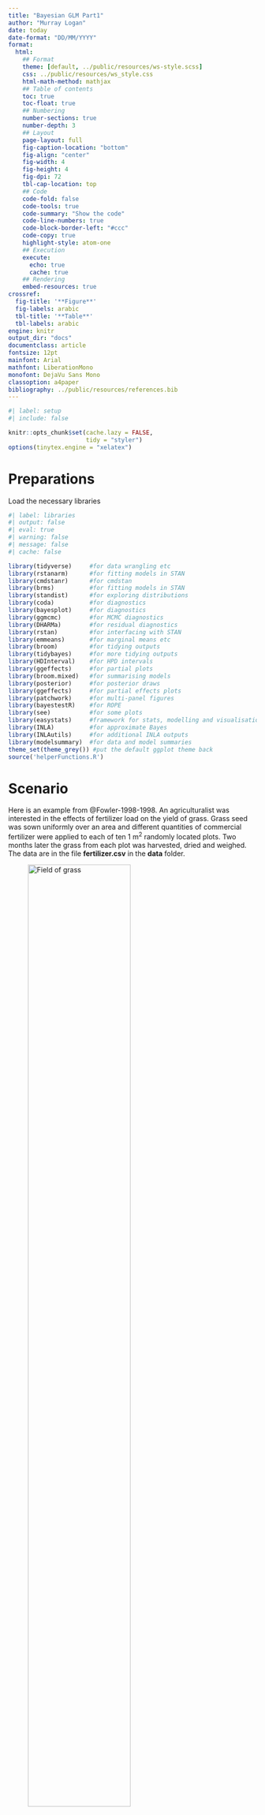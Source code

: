 ```yaml
---
title: "Bayesian GLM Part1"
author: "Murray Logan"
date: today
date-format: "DD/MM/YYYY"
format: 
  html:
    ## Format
    theme: [default, ../public/resources/ws-style.scss]
    css: ../public/resources/ws_style.css
    html-math-method: mathjax
    ## Table of contents
    toc: true
    toc-float: true
    ## Numbering
    number-sections: true
    number-depth: 3
    ## Layout
    page-layout: full
    fig-caption-location: "bottom"
    fig-align: "center"
    fig-width: 4
    fig-height: 4
    fig-dpi: 72
    tbl-cap-location: top
    ## Code
    code-fold: false
    code-tools: true
    code-summary: "Show the code"
    code-line-numbers: true
    code-block-border-left: "#ccc"
    code-copy: true
    highlight-style: atom-one
    ## Execution
    execute:
      echo: true
      cache: true
    ## Rendering
    embed-resources: true
crossref:
  fig-title: '**Figure**'
  fig-labels: arabic
  tbl-title: '**Table**'
  tbl-labels: arabic
engine: knitr
output_dir: "docs"
documentclass: article
fontsize: 12pt
mainfont: Arial
mathfont: LiberationMono
monofont: DejaVu Sans Mono
classoption: a4paper
bibliography: ../public/resources/references.bib
---
```


```r
#| label: setup
#| include: false

knitr::opts_chunk$set(cache.lazy = FALSE,
                      tidy = "styler")
options(tinytex.engine = "xelatex")
```


# Preparations

Load the necessary libraries

```r
#| label: libraries
#| output: false
#| eval: true
#| warning: false
#| message: false
#| cache: false

library(tidyverse)     #for data wrangling etc
library(rstanarm)      #for fitting models in STAN
library(cmdstanr)      #for cmdstan
library(brms)          #for fitting models in STAN
library(standist)      #for exploring distributions
library(coda)          #for diagnostics
library(bayesplot)     #for diagnostics
library(ggmcmc)        #for MCMC diagnostics
library(DHARMa)        #for residual diagnostics
library(rstan)         #for interfacing with STAN
library(emmeans)       #for marginal means etc
library(broom)         #for tidying outputs
library(tidybayes)     #for more tidying outputs
library(HDInterval)    #for HPD intervals
library(ggeffects)     #for partial plots
library(broom.mixed)   #for summarising models
library(posterior)     #for posterior draws
library(ggeffects)     #for partial effects plots
library(patchwork)     #for multi-panel figures
library(bayestestR)    #for ROPE
library(see)           #for some plots
library(easystats)     #framework for stats, modelling and visualisation
library(INLA)          #for approximate Bayes
library(INLAutils)     #for additional INLA outputs
library(modelsummary)  #for data and model summaries 
theme_set(theme_grey()) #put the default ggplot theme back
source('helperFunctions.R')
```

# Scenario

Here is an example from @Fowler-1998-1998. An agriculturalist was
interested in the effects of fertilizer load on the yield of grass.
Grass seed was sown uniformly over an area and different quantities of
commercial fertilizer were applied to each of ten 1 m<sup>2</sup>
randomly located plots.  Two months later the grass from each plot was
harvested, dried and weighed.  The data are in the file
**fertilizer.csv** in the **data** folder.

![Field of grass](../public/resources/turf.jpg){#fig-fertilizer width=70%}

:::: {.columns}

::: {.column width="50%"}

| FERTILIZER   | YIELD   |
| ------------ | ------- |
| 25           | 84      |
| 50           | 80      |
| 75           | 90      |
| 100          | 154     |
| 125          | 148     |
| \...         | \...    |

: Format of the fertilizer.csv data file {#tbl-fertilizer .table-condensed}

:::

::: {.column width="50%"}

---------------- ---------------------------------------------------
**FERTILIZER**:   Mass of fertilizer (g.m^-2^) - Predictor variable
**YIELD**:        Yield of grass (g.m^-2^) - Response variable
---------------- ---------------------------------------------------
 
: Description of the variables in the fertilizer data file {#tbl-fertilizer1 .table-condensed}
 
:::
::::

The aim of the analysis is to investigate the relationship between
fertilizer concentration and grass yield.


# Read in the data

We will start off by reading in the Fertilizer data.  There are many functions
in R that can read in a CSV file.  We will use a the `read_csv()` function as it
is part of the tidyverse ecosystem.

```r
#| label: readData
fert <- read_csv("../public/data/fertilizer.csv", trim_ws = TRUE)
```

<!-- START_PRIVATE-->
After reading in a dataset, it is always a good
idea to quickly explore a few summaries in order to ascertain whether
the imported data are correctly transcribed. In particular, we should
pay attention to whether there are any unexpected missing values and
ensure that each variable (column) has the expected class (e.g. that
variables we expected to be considered numbers are indeed listed as
either `<dbl>` or `<int>` and not `<char>`).
<!-- END_PRIVATE-->

::: {.panel-tabset}

## glimpse
```r
#| label: examinData
glimpse(fert)
```

## head
```r
## Explore the first 6 rows of the data
head(fert)
```

## str
```r
str(fert)
```

## Easystats (datawizard)
```r
fert |> datawizard::data_codebook()
```

## Skim (modelsummary)
```r
fert |> modelsummary::datasummary_skim()
```

:::
# Exploratory data analysis
 
<!-- START_PRIVATE-->
The individual responses ($y_i$, observed yields) are each
expected to have been **independently** drawn from normal (**Gaussian**)
distributions ($\mathcal{N}$). These distributions represent all the possible
yields we could have obtained at the specific ($i^{th}$) level of Fertilizer.
Hence the $i^{th}$ yield observation is expected to have been drawn from a normal
distribution with a mean of $\mu_i$.

Although each distribution is expected to come from populations that differ in
their means, we assume that all of these distributions have the **same
variance** ($\sigma^2$).

We need to supply priors for each of the parameters to be estimated ($\beta_0$,
$\beta_1$ and $\sigma$).  Whilst we want these priors to be sufficiently vague
as to not influence the outcomes of the analysis (and thus be equivalent to the
frequentist analysis), we do not want the priors to be so vague (wide) that they
permit the MCMC sampler to drift off into parameter space that is both illogical
as well as numerically awkward.

As a starting point, lets assign the following priors (how we arrive
on these values will be outlined in sections on defining priors):

- $\beta_0$: Normal prior centred at 164 with a variance of 65
- $\beta_1$: Normal prior centred at 0 with a variance of 1
- $\sigma$: either a half cauchy centred at 0 with a variance of 2 or an
  exponential with parameter of 0.016

Note, when fitting models through either `rstanarm` or `brms`, the priors assume
that the predictor(s) have been centred and are to be applied on the link
scale.  In this case the link scale is an identity.


<!-- END_PRIVATE-->

Model formula:

$$
\begin{align}
y_i &\sim{} \mathcal{N}(\mu_i, \sigma^2)\\
\mu_i &= \beta_0 + \beta_1 x_i\\
\beta_0 &\sim{} \mathcal{N}(164,65)\\
\beta_1 &\sim{} \mathcal{N}(0,1)\\
\sigma &\sim{} \mathcal{t}(3,0,65)\\
OR\\
\sigma &\sim{} \mathcal{cauchy}(0,65)\\
OR\\
\sigma &\sim{} \mathcal{Exp}(0.016)\\
OR\\
\sigma &\sim{} \mathcal{gamma}(2,0.05)\\
\end{align}
$$


<!-- START_PRIVATE-->
We intend to explore the relationship between
Yield and Fertiliser using simple linear regression.  Such an analysis
assumes:

- **Normality**: each population is assumed to be normally
  distributed. This can be initially assessed by exploring the
  distribution of the response via either boxplots, violin plots or
  histograms (depending on sample size).
- **Homogeneity of variance**: each population is assumed to be
  equally varied.  This can be initially assessed by exploring the
  distribution of observed values around an imaginary line of best fit
  through the cloud of data formed by a scatterplot of Yield against
  Fertiliser. If the spread of points increases (or decreases) along
  the trend line, it is likely that the populations are not equally
  varied.
- **Linearity**: in fitting a straight line through the cloud of data,
  we are assuming that a linear trend is appropriate. If the trend is
  not linear, then the inferred relationship may be
  miss-representative of the true relationship.  In addition to an
  imaginary line, we could fit either a loess or linear smoother
  through the cloud to help us assess the likelihood of non-linearity.
- **Independence**: to help ensure that the estimates are unbiased, we
  must assume that all observations are independent. In this case, we
  assume that the observations were collected from a randomised design
  in which the level of Fertiliser was applied randomly to the
  different patches of the field. If however, the researchers had
  simply moved along the field applying progressively higher
  Fertiliser concentrations, then there is a chance that they have
  introduced additional biases or confounding factors. Similarly, if
  the Fertiliser levels were applied in increasing doses over time,
  there might also be biases. In the absence of any spatial or
  temporal information associated with the collection of data, we
  cannot directly assess this assumption. 


::: {.panel-tabset}

## scatterplot

```r
#| label: EDA1
#| message: false

ggplot(fert, aes(y = YIELD, x = FERTILIZER)) +
  geom_point() +
  geom_smooth()
```

## linear smoother
```r
#| label: EDA2
#| message: false

ggplot(fert, aes(y = YIELD, x = FERTILIZER)) +
  geom_point() +
  geom_smooth(method = "lm")
```

## boxplots
```r
#| label: EDA3
#| message: false

ggplot(fert, aes(y = YIELD)) +
    geom_boxplot(aes(x = 1))
```

## violin plots
```r
#| label: EDA4
#| message: false

ggplot(fert, aes(y = YIELD)) +
  geom_violin(aes(x = 1))
```

## histogram
```r
#| label: EDA5
#| message: false

ggplot(fert, aes(x = YIELD)) +
  geom_histogram()
```

## density plots
```r
#| label: EDA6
#| message: false

ggplot(fert, aes(x = YIELD)) +
  geom_density()
```

:::

**Conclusions**:

- there is no evidence of non-normality, non-homogeneity of variance
  or non-linearity
- we have no initial reason to suspect that the assumptions will not
  be satisfied and thus it is reasonable to assume that the results
  will be reliable.

<!-- END_PRIVATE-->

# Fit the model 

Note, for routines that take more than a couple of seconds to perform
(such as most Bayesian models), it is a good idea to cache the
Rmarkdown chunks in which the routine is performed. That way, the
routine will only be run the first time and any objects generated will
be stored for future use. Thereafter, provided the code has not
changed, the routine will not be re-run. Rather, `knitr` will just
retrieve the cached objects and continue on.

One of the most difficult aspects of performing Bayesian analyses is
the specification of priors.  For instances where there are some
previous knowledge available and a desire to incorporate those data,
the difficulty is in how to ensure that the information is
incorporated correctly.  However, for instances where there are no
previous relevant information and so a desire to have the posteriors
driven entirely by the new data, the difficulty is in how to define
priors that are both vague enough (not bias results in their
direction) and yet not so vague as to allow the MCMC sampler to drift
off into unsupported regions (and thus get stuck and yield spurious
estimates).

For early implementations of MCMC sampling routines (such as
Metropolis Hasting and Gibbs), it was fairly common to see very vague
priors being defined.  For example, the priors on effects, were
typically normal priors with mean of 0 and variance of `1e+06`
(1,00,000).  These are very vague priors.  Yet for some samplers
(e.g. NUTS), such vague priors can encourage poor behaviour of the
sampler - particularly if the posterior is complex. It is now
generally advised that priors should (where possible) be somewhat
**weakly informative** and to some extent, represent the bounds of
what are feasible and sensible estimates.

The degree to which priors __influence__ an outcome (whether by having
a pulling effect on the estimates or by encouraging the sampler to
drift off into unsupported regions of the posterior) is dependent on:

- the relative sparsity of the data - the larger the data, the less
  weight the priors have and thus less influence they exert.
- the complexity of the model (and thus posterior) - the more
  parameters, the more sensitive the sampler is to the priors.

The sampled posterior is the product of both the likelihood and the
prior - all of which are multidimensional.  For most applications, it
would be vertically impossible to define a sensible multidimensional
prior.  Hence, our only option is to define priors on individual
parameters (e.g. the intercept, slope(s), variance etc) and to hope
that if they are individually sensible, they will remain collectively
sensible.

So having (hopefully) impressed upon the notion that priors are an
important consideration, I will now attempt to synthesise some of the
approaches that can be employed to arrive at weakly informative priors
that have been gleaned from various sources.  Largely, this advice has
come from the following resources:

- https://github.com/stan-dev/stan/wiki/Prior-Choice-Recommendations
- http://svmiller.com/blog/2021/02/thinking-about-your-priors-bayesian-analysis/

I will outline some of the current main recommendations before
summarising some approaches in a table.

- weakly informative priors should contain enough information so as to
  regularise (discourage unreasonable parameter estimates whilst
  allowing all reasonable estimates).
- for effects parameters on scaled data, an argument could be made for
  a normal distribution with a standard deviation of 1
  (e.g. `normal(0,1)`), although klsome prefer a t distribution with 3
  degrees of freedom and standard deviation of 1
  (e.g. `student_t(3,0,1)`) - apparently a flatter t is a more robust
  prior than a normal as an uninformative prior...
- for unscaled data, the above priors can be scaled by using the
  standard deviation of the data as the prior standard deviation
  (e.g. `student_t(3,0,sd(y))`, or `sudent_t(3,0,sd(y)/sd(x))`)
- for priors of hierachical standard deviations, priors should
  encourage shrinkage towards 0 (particularly if the number of groups
  is small, since otherwise, the sampler will tend to be more
  responsive to "noise").
  
| Family            | Parameter                            | brms                            | rstanarm                    |
|-------------------|--------------------------------------|---------------------------------|-----------------------------|
| Gaussian          | Intercept                            | `student_t(3,median(y),mad(y))` | `normal(mean(y),2.5*sd(y))` |
|                   | 'Population effects' (slopes, betas) | flat, improper priors           | `normal(0,2.5*sd(y)/sd(x))` |
|                   | Sigma                                | `student_t(3,0,mad(y))`         | `exponential(1/sd(y))`      |
|                   | 'Group-level effects'                | `student_t(3,0,mad(y))`         | `decov(1,1,1,1)`            |
|                   | Correlation on group-level effects   | `ljk_corr_cholesky(1)`          |                             |
| Poisson           | Intercept                            | `student_t(3,median(y),mad(y))` | `normal(mean(y),2.5*sd(y))` |
|                   | 'Population effects' (slopes, betas) | flat, improper priors           | `normal(0,2.5*sd(y)/sd(x))` |
|                   | 'Group-level effects'                | `student_t(3,0,mad(y))`         | `decov(1,1,1,1)`            |
|                   | Correlation on group-level effects   | `ljk_corr_cholesky(1)`          |                             |
| Negative binomial | Intercept                            | `student_t(3,median(y),mad(y))` | `normal(mean(y),2.5*sd(y))` |
|                   | 'Population effects' (slopes, betas) | flat, improper priors           | `normal(0,2.5*sd(y)/sd(x))` |
|                   | Shape                                | `gamma(0.01, 0.01)`             | `exponential(1/sd(y))`      |
|                   | 'Group-level effects'                | `student_t(3,0,mad(y))`         | `decov(1,1,1,1)`            |
|                   | Correlation on group-level effects   | `ljk_corr_cholesky(1)`          |                             |

Notes:

`brms`

https://github.com/paul-buerkner/brms/blob/c2b24475d727c8afd8bfc95947c18793b8ce2892/R/priors.R

1. In the above, for non-Gaussian families, `y` is first transformed
  according to the family link.  If the family link is `log`, then 0.1
  is first added to 0 values.
2. in `brms` the minimum standard deviation for the Intercept prior is
   `2.5`
3. in `brms` the minimum standard deviation for group-level priors is
   `10`.

`rstanarm`

http://mc-stan.org/rstanarm/articles/priors.html

1. in `rstanarm` priors on standard deviation and correlation
   associated with group-level effects are packaged up into a single
   prior (`decov` which is a decomposition of the variance and
   covariance matrix).


<!-- START_PRIVATE-->
::: {.panel-tabset}
	
## frequentist

For the purpose of comparing the frequentist and Bayesian outcomes, it might be
useful to start by fitting the frequentist simple linear model.  We will also
fit this model with the predictor (fertilizer concentration) centred.

```r
summary(fert.lm <- lm(YIELD ~ FERTILIZER, data = fert))
sigma(fert.lm) 
summary(fert.lm <- lm(YIELD ~ center(FERTILIZER), data = fert))
sigma(fert.lm)
```

## rstanarm 
:::: {.panel-tabset}

### Using default priors
In `rstanarm`, the default priors are designed to be weakly informative. They
are chosen to provide moderate regularisation (to help prevent over-fitting) and
help stabilise the computations.

```r
fert.rstanarm <- stan_glm(YIELD ~ FERTILIZER,
                          data=fert,
                          iter = 5000,
                          warmup = 1000,
                          chains = 3,
                          thin = 5,
                          refresh = 0)
```

In the above:

- the formula and data arguments should be familiar as they are the same as for
  many models in R
- iter: indicates the number of MCMC iterations to perform per chain
- warmup: indicates how many of the initial MCMC samples to exclude.  During the
  warmup stage, the MCMC sampler is tuning its sampling operations to allow it
  to determine the best way to create the chain.  While it is in this discovery
  phase, the estimates it produces might be unrepresentative.
- chains: indicates the number of independent chains to run.  The more chains,
  the more random starts.  The point of multiple random starts is to minimise
  the potential for the starting point to dictate the outcome.  It is possible
  that a chain might get stuck sampling a single feature of the posterior and not discover
  additional features.  Additional random starting points should hopefully
  alleviate this. Either 3 or 4 is typical.
- thin: indicates the rate at which the MCMC samples should be thinned in order
  to eliminate auto-correlation between MCMC samples.  When the step lengths
  between MCMC samples are small, the resulting parameter estimates will be
  auto-correlated (since samples close by in the chain will be more similar than
  those far apart).  The rate of thinning necessary will depend on the degree
  of auto-correlation.  For stan models, a thinning rate of 5 is a good starting
  point.
- refresh: indicates how often the terminal display should be updated.  When
  running a large model, this can be useful as it provides a form of progress.
  However, when the routine is within an Rmarkdown document, it just results in
  the output including each line of progress and a lot of space is taken up unnecessarily

Having allowed `rstanarm` to formulate its own weakly informative priors, it is
a good idea to explore what they are.  Firstly, out of curiosity, it might be
interesting to see what it has chosen.  However, more importantly, we need to be
able to document what the priors were and the `rstanarm` development team make
it very clear that there is no guarantee that the default priors will remain the
same into the future. 

```r
prior_summary(fert.rstanarm)
```

Note, consistent with good practice, `rstanarm` will centre all
categorical predictors (whether the user centres them or not).  Whilst
this does not impact on estimated slope(s), it does alter the
intercept (arguably for the better).  Since all priors are applied on
the scale of the parameters in the linear predictor (e.g. the
intercept and slopes), the prior on intercept must be defined as if
the predictors have been centred.

Nevertheless, `rstanarm` will return a posterior for intercept that is
consistent with how the user had defined the linear predictor - that
is, if the user does not centre the predictors, then `rstanarm` will
return the intercept posterior on a scale consistent with as if the
predictors had not been centred, even though they were automatically
scaled internally.

When defining the spread of priors, `rstanarm` prefers to do so
relative to the scaling of the data.  For example, for the slope, it
takes the ratio of the standard deviations of the response and the
predictor and multiplies them by a factor of 2.5 (by default).  Hence
it is possible to define priors either in relative terms (by providing
a scaling factor) or in absolute terms, by providing the desired
priors along with the `autoscale = FALSE` _argument_.

The above prior summary tells us:

- for the intercept, it is using a normal prior with a mean of 164 and a
  standard deviation of 2.5.  This mean value is based on the mean of the
  response variable (rounded up).  The 2.5 is used for all intercepts.  The scale of the
  prior is then adjusted proportional to the variability in the response, by
  multiplying 2.5 by the standard deviation of the response (and rounding up).
  
```r
mean(fert$YIELD)
sd(fert$YIELD)
2.5*sd(fert$YIELD)
```

- for the coefficients (in this case, just the slope), the default prior is a
normal prior centred around 0 with a standard deviation of 2.5.  This is then
adjusted for the scale of the data by multiplying the 2.5 by the ratio of the
standard deviation of the response to the standard deviation of the predictor
(then rounded). 

```r
2.5*sd(fert$YIELD)/sd(fert$FERTILIZER)
```

-  the auxiliary prior represents whatever additional prior is required for the
   nominated model.  In the case of a Gaussian model, this will be $\sigma$, for
   negative binomial, it will be the reciprocal of dispersion, for gamma, it
   will be shape, etc .  By default in `rstanarm`, this
   is a exponential with a rate of 1 which is then adjusted by division with the
   standard deviation of the response.
   
```r
1/sd(fert$YIELD)
```

### Assessing priors

One way to assess the priors is to have the MCMC sampler sample purely from the
prior predictive distribution without conditioning on the observed data.  Doing
so provides a glimpse at the range of predictions possible under the priors.  On
the one hand, wide ranging predictions would ensure that the priors are unlikely
to influence the actual predictions once they are conditioned on the data.  On
the other hand, if they are too wide, the sampler is being permitted to traverse
into regions of parameter space that are not logically possible in the context
of the actual underlying ecological context.  Not only could this mean that
illogical parameter estimates are possible, when the sampler is traversing
regions of parameter space that are not supported by the actual data, the sampler
can become unstable and have difficulty.

We can draw from the prior predictive distribution instead of conditioning on
the response, by updating the model and indicating `prior_PD=TRUE`.  After
refitting the model in this way, we can plot the predictions to gain insights
into the range of predictions supported by the priors alone.

```r
fert.rstanarm1 <- update(fert.rstanarm,  prior_PD=TRUE)
```

```r
ggpredict(fert.rstanarm1) |> plot(show_data=TRUE)
```

**Conclusions:**

- we see that the range of predictions is fairly wide and the slope could range
  from strongly negative to strongly positive.
- at the same time, massive yields are not supported, so there is some
  constraints on the parameters space
- nevertheless, negative yields are considered possible, even though these are
  clearly not logical.

### Defining priors

The following link provides some guidance about defining priors.
[https://github.com/stan-dev/stan/wiki/Prior-Choice-Recommendations]

When defining our own priors, we typically do not want them to be scaled.

If we wanted to define our own priors that were less vague, yet still not likely
to bias the outcomes, we could try the following priors (mainly plucked out of
thin air):

- $\beta_0$: normal centred at 164 with a standard deviation of 65
- $\beta_1$: normal centred at 0 with a standard deviation of 2
- $\sigma$: half-t (df = 3) centred at 0 with a standard deviation of 65

We can visualise each of the above as:

```r
standist::visualize("normal(164, 65)", xlim = c(0, 300)) +
standist::visualize("normal(0, 2)", xlim = c(-10, 10))
standist::visualize("student_t(3, 0, 65)",
                    "gamma(2,1)",
                    "exponential(0.016)",
                    xlim = c(-10, 50))

standist::visualize("student_t(3, 0, 65)",
                    "exponential(0.016)",
                    xlim = c(-10, 300))
```

I will also overlay the raw data for comparison.

```r
fert.rstanarm2= stan_glm(YIELD ~ FERTILIZER, data=fert,
                         prior_intercept = normal(164, 65, autoscale=FALSE),
                         prior = normal(0, 2, autoscale=FALSE),
                         prior_aux = student_t(3, 0, 65, autoscale=FALSE),
                         prior_PD=TRUE, 
                         iter = 5000, warmup = 1000,
                         chains = 3, cores = 3,
                         thin = 5, refresh = 0
                         )
```

```r
ggpredict(fert.rstanarm2) |>
  plot(show_data=TRUE)
```

Now lets refit, conditioning on the data.

```r
fert.rstanarm3= update(fert.rstanarm2,  prior_PD=FALSE)  
```

### Plotting prior and posterior

```r
posterior_vs_prior(fert.rstanarm3, color_by='vs', group_by=TRUE,
                   facet_args=list(scales='free_y'))
```

**Conclusions:**

- in each case, the prior is substantially wider than the posterior, suggesting
  that the posterior is not biased towards the prior.
  
```r
ggpredict(fert.rstanarm3) |> plot(show_data=TRUE)
```


::::	
## brms 
:::: {.panel-tabset}

https://mc-stan.org/cmdstanr/articles/cmdstanr.html
    
### Using default priors

In `brms`, the default priors are designed to be weakly informative.  They are
chosen to provide moderate regularisation (to help prevent over-fitting) and
help stabilise the computations.

Unlike `rstanarm`, `brms` models must be compiled before they start sampling.
For most models, the compilation of the stan code takes around 45 seconds.

```r
fert.brm <- brm(bf(YIELD ~ FERTILIZER),
               data = fert,
               iter = 5000,
               warmup = 1000,
               chains = 3,
               thin = 5,
               refresh = 0,
               backend = 'cmdstanr')
```

In the above:

- the formula and data arguments should be familiar as they are the same as for
  many models in R. That said, the formula specification of `brms` can define
  models that are not possible by most other routines. To facilitate this
  enhanced functionality, we usually define a `brms` formula within its own
  `bf()` function along with the `family` (in this case, it is Gaussian, which
  is the default and therefore can be omitted.)
- iter: indicates the number of MCMC iterations to perform per chain
- warmup: indicates how many of the initial MCMC samples to exclude.  During the
  warmup stage, the MCMC sampler is tuning its sampling operations to allow it
  to determine the best way to create the chain.  While it is in this discovery
  phase, the estimates it produces might be unrepresentative.
- chains: indicates the number of independent chains to run.  The more chains,
  the more random starts.  The point of multiple random starts is to minimise
  the potential for the starting point to dictate the outcome.  It is possible
  that a chain might get stuck sampling a single feature of the posterior and not discover
  additional features.  Additional random starting points should hopefully
  alleviate this. Either 3 or 4 is typical.
- thin: indicates the rate at which the MCMC samples should be thinned in order
  to eliminate auto-correlation between MCMC samples.  When the step lengths
  between MCMC samples are small, the resulting parameter estimates will be
  auto-correlated (since samples close by in the chain will be more similar than
  those far apart).  The rate of thinning necessary will depend on the degree
  of auto-correlation.  For stan models, a thinning rate of 5 is a good starting
  point.
- refresh: indicates how often the terminal display should be updated.  When
  running a large model, this can be useful as it provides a form of progress.
  However, when the routine is within an Rmarkdown document, it just results in
  the output including each line of progress and a lot of space is taken up unnecessarily

The returned object (a list) contains a range of objects.  The output
from `rstan` is contained in the `fit` list item.

```r
fert.brm |> names()
```

Having allowed `brms` to formulate its own weakly informative priors, it is
a good idea to explore what they are.  Firstly, out of curiosity, it might be
interesting to see what it has chosen.  However, more importantly, we need to be
able to document what the priors were and the `brms` development team make
it very clear that there is no guarantee that the default priors will remain the
same into the future. 

```r
options(width=100)
prior_summary(fert.brm)
options(width=80)
```

This tells us:

- for the intercept, it is using a student t (flatter normal) prior with a mean of 161.5 and a
  standard deviation of 90.4.  These mean and standard deviation values are
  based on the median and median absolute deviation of the
  response variable (rounded).

**Note, all priors are on the link scale and on centered predictiors**

```r
median(fert$YIELD)
mad(fert$YIELD)
```

`mad` is the median absolute deviation.  `mad` is to `var` as `median`
is to `mean`.

```r
standist::visualize("student_t(3,161.5,90.4)", xlim=c(-100,1000))
```

- for the beta coefficients (in this case, just the slope), the
  default prior is a **improper flat prior**. A flat prior essentially
  means that any value between negative infinity and positive infinity
  are equally likely. Whilst this might seem reckless, in practice, it
  seems to work reasonably well for non-intercept beta parameters.

- the prior on sigma is also a student t (although only the positive
  half is used in the stan code), with mean of 0 and standard
  deviation of 90.4.
	  
```r
standist::visualize("student_t(3,0,90.4)", xlim=c(-10,500))
```
	
### Assessing priors {.tabset .tabset-pills}

One way to assess the priors is to have the MCMC sampler sample purely
from the prior predictive distribution without conditioning on the
observed data.  Doing so provides a glimpse at the range of
predictions possible under the priors.  On the one hand, wide ranging
predictions would ensure that the priors are unlikely to influence the
actual predictions once they are conditioned on the data.  On the
other hand, if they are too wide, the sampler is being permitted to
traverse into regions of parameter space that are not logically
possible in the context of the actual underlying ecological context.
Not only could this mean that illogical parameter estimates are
possible, when the sampler is traversing regions of parameter space
that are not supported by the actual data, the sampler can become
unstable and have difficulty.

In `brms`, we can inform the sampler to draw from the prior predictive
distribution instead of conditioning on the response, by running the
model with the `sample_prior = 'only'` argument.  Unfortunately, this
cannot be applied when there are flat priors (since the posteriors
will necessarily extend to negative and positive infinity).
Therefore, in order to use this useful routine, we need to make sure
that we have defined a proper prior for all parameters.

Lets try a Gaussian (normal) distribution for the slope.  We will
start with what is likely to be a very wide distribution (wide with
respect to what we know about the likely slope).  `rstanarm` sets the
default for such population-level effects at 2.5 times the ratio of
standard deviations of the response and predictor.  The reason that
2.5 is used is that in a standard normal distribution, a standard
deviation of 2.5 encapsulates approximately 99% of the values.  Hence,
a standard deviation of 2.5 would represent reasonably wide
expectations (priors).  Given that the input data are unlikely to be
standardised, we can instead standardise the priors by multiplying the
2.5 by the ratio of standard deviations of the response and predictor.

We could adopt similar logic here, but rather than use standard
deviation, we could use median absolute deviation to be consistent
with other prior specifications in `brms`.  In this case, the prior
standard deviation would be `2.5 * mad(fert$YIELD)/mad(fert$FERTILIZER)` = `2.44` 
(which I will round to 2.5).

```r
standist::visualize("normal(0, 2.5)", "student_t(3, 0, 2.5)", xlim = c(-50,50))
```

```r
fert.brm1 <- brm(bf(YIELD ~ FERTILIZER),
                 data = fert,
                 prior = prior(student_t(3, 0, 2.5), class = 'b'), 
                 sample_prior = 'only', 
                 iter = 5000,
                 warmup = 1000,
                 chains = 3,
                 thin = 5,
                 backend = 'cmdstanr',
                 refresh = 0)
```
::::: {.panel-tabset}

#### ggpredict

```r
fert.brm1 |> ggpredict() |> plot(show_data=TRUE)
```

#### ggemmeans

```r
fert.brm1 |> ggemmeans(~FERTILIZER) |> plot(show_data=TRUE)
```

#### conditional_effects

```r
fert.brm1 |> conditional_effects() |>  plot(points=TRUE)
```

**Conclusions:**

- we see that the range of predictions is fairly wide and the slope could range
  from strongly negative to strongly positive.
- at the same time, massive yields are not supported, so there is some
  constraints on the parameters space
- nevertheless, negative yields are considered possible, even though these are
  clearly not logical.

:::::

### Defining priors 

::::: {.panel-tabset}

The following link provides some guidance about defining priors.
[https://github.com/stan-dev/stan/wiki/Prior-Choice-Recommendations]

When defining our own priors, we typically do not want them to be scaled.

If we wanted to define our own priors that were less vague, yet still
not likely to bias the outcomes, we could try the following priors
(which I have mainly plucked out of thin air):

- $\beta_0$: normal centred at 164 with a standard deviation of 65
  - mean of 164: since `median(fert$YIELD)`
  - sd pf 65: since `mad(fert$YIELD)`
- $\beta_1$: normal centred at 0 with a standard deviation of 2.5
  - sd of 2.5: since `2.5*(mad(fert$YIELD)/mad(fert$FERTILIZER))`
- $\sigma$: half-t centred at 0 with a standard deviation of 65 OR
  - sd pf 65: since `mad(fert$YIELD)`
- $\sigma$: gamma with shape parameters of 2 and 1


```r
standist::visualize("normal(164, 65)", xlim = c(-100, 300))

standist::visualize("normal(0, 2)", xlim = c(-10, 10))

standist::visualize("student_t(3, 0, 65)",
                    "normal(0, 65)",
                    "gamma(2,0.05)",
                    xlim = c(0, 100))
    
```

#### Sample prior only
:::::: {.panel-tabset}

I will also overlay the raw data for comparison.

```r
priors <- prior(normal(164, 65),  class='Intercept') +
    prior(normal(0, 2), class='b') +
    prior(student_t(3, 0, 65),  class='sigma')

fert.brm2 <- brm(bf(YIELD ~ FERTILIZER),
                data=fert,
                prior=priors,
                sample_prior = 'only', 
                iter = 5000,
                warmup = 1000,
                chains = 3, cores = 3,
                thin = 5,
                backend = 'cmdstanr',
                refresh = 0)
```



##### ggpredict

```r
fert.brm2 |>
    ggpredict() |>
    plot(show_data=TRUE)
```

##### ggemmeans

```r
fert.brm2 |>
    ggemmeans(~FERTILIZER) |>
    plot(show_data = TRUE)
```

##### conditional_effects

```r
fert.brm2 |>
    conditional_effects() |>
    plot(points = TRUE)
```

::::::

#### Sample prior and posterior

:::::: {.panel-tabset}

```r
fert.brm3 <- update(fert.brm2, sample_prior = 'yes', refresh = 0)
#OR 
fert.brm3 = brm(bf(YIELD ~ FERTILIZER),
                data=fert,
                prior=priors,
                sample_prior = 'yes', 
                iter = 5000,
                warmup = 1000,
                chains = 3, cores = 3,
                thin = 5,
                backend = 'cmdstanr',
                refresh = 0)
```

```r
save(fert.brm3, file = '../ws/testing/fert.brm3.RData')
```


##### ggpredict

```r
fert.brm3 |>
    ggpredict() |>
    plot(show_data=TRUE)
```

##### ggemmeans

```r
fert.brm3 |>
    ggemmeans(~FERTILIZER) |>
    plot(show_data = TRUE)
```

##### conditional_effects

```r
fert.brm3 |>
    conditional_effects() |>
    plot(points = TRUE)
```

::::::
:::::
    
### Plotting prior and posterior

When we have indicated that the posterior should be informed by both
the prior and the posterior, both prior (governed by priors alone) and
posterior (governed by both priors and data/likelihood) draws are
returned.  These can be compared by exploring the probabilities
associated with specific hypotheses - the most obvious of which is
that of no effect (that the parameter = 0).

When doing so, ideally the posterior should be distinct from the
prior.  If this is not the case, it might suggest that the posteriors
are being too strongly driven by the priors.

```r
fert.brm3 |> get_variables()
## fert.brm3 |> hypothesis('Intercept=0', class='b') |> plot
fert.brm3 |> hypothesis('FERTILIZER = 0') |> plot()
## fert.brm3 |> hypothesis('scaleFERTILIZERscaleEQFALSE=0') |> plot
fert.brm3 |> hypothesis('sigma = 0', class = '') |> plot()
```

Unfortunately, it is not possible to do this comparison sensibly for
the intercept.  The reason for this is that the prior for intercept
was applied to an intercept that is associated with centred
continuous predictors (predictors are centred behind the scenes).
Since we did not centre the predictor, the intercept returned is as if
uncentred.  Hence, the prior and posterior are on different scales.
 
```r
fert.brm3 |> get_variables()
fert.brm3 |> SUYR_prior_and_posterior()
```

### Exploring the stan code

```r
fert.brm3 |> standata()
fert.brm3 |> stancode()
```

::::

## INLA 
:::: {.panel-tabset}

```r
library(INLA)
```

### Using default priors

In `INLA`, the default priors are designed to be diffuse or weak.  They are
chosen to provide moderate regularisation (to help prevent over-fitting) and
help stabilise the computations.


** Note as of mid 2022, the INLA developers have intentionally
disabled the calculation of marginals in order to make the models
faster**. Unfortunately, this prevents the calculation of residuals
from the `INLAutils` package. So I will turn them on... More info can be viewed here
https://groups.google.com/g/r-inla-discussion-group/c/2E9z3QfmeXw/m/XB0PoLqEBAAJ?pli=1

```r
fert.inla <- inla(YIELD ~ FERTILIZER,
                  data = fert,
                  family = 'gaussian',
                  control.predictor =  list(compute = TRUE, link =  1),
                  control.compute = list(config = TRUE,
                    dic = TRUE, waic = TRUE, cpo = TRUE,
                    return.marginals.predictor=TRUE
                    )
                  )
```

In the above:

- the `formula`, `data` and `family` arguments should be familiar as they are the same as for 
  other models in R.
- `control.compute`: allows us to indicate what additional actions
  should be performed during the model fitting.  In this case, we have indicated:
  
  - `dic`: Deviance information criterion
  - `waic`: Wantanabe information creterion
  - `cpo`: out-of-sample estimates (measures of fit)
  - `config`: return the full configuration - to allow drawing from the posterior. 


```r
fert.inla |> names()
```

Having allowed `INLA` to formulate its own "minimally informative"
priors, it is a good idea to explore what they are.  Firstly, out of
curiosity, it might be interesting to see what it has chosen.
However, more importantly, we need to be able to document what the
priors were and the `INLA` development team make it very clear that
there is no guarantee that the default priors will remain the same
into the future.

In calcutating the posterior mode of hyperparameters, it is efficient
to maximising the sum of the (log)-likelihood and the (log)-prior,
hence, priors are defined on a log-scale.  The canonical prior for
variance is the _gamma_ prior, hence in `INLA`, this is a _loggamma_.

They are also defined according to their mean and **precision**
(_inverse-scale_, rather than variance).  Precision is $1/\sigma$.

To explore the default priors used by `INLA`, we can issue the
following on the fitted model:

```r
inla.priors.used(fert.inla)
```

The above indicates:

- the prior on the overal family (log) precision ($1/sigma$) is a
  log-gamma with shape of 1 and scale of 0.00005.  Since this is a
  log-gamma on log-precision, it is equivalent to a gamma (shape =
  $1$, scale = $10^-5$) on precision.  Such a distribution is very
  wide and has a mean of ($shape/scale =$ `r 1/0.00005`) and variance of
  ($shape/scale^2 =$ `r 1/(0.00005)^2`).
  
```r
standist::visualize("gamma(1, 0.00005)", xlim=c(-100,100000))
```

- the prior on the intercept is a Gaussian (normal) distribution with
  mean of 0 and precision of 0 - this is effectively a uniform
  distribution from $-\infty$ to $\infty$.
- the prior on the slope is a Gaussian (normal) distribution with a
  mean of 0 and a precision of 0.001 (which equates to a standard
  deviation of $(1/0.001)^{0.5}$=`r sqrt(1/0.001)`.  This is also a
  very wide distribution (consider what a slope large in magnitude of
  100 means in the context of the rate of grass yield increase per
  unit increase in fertiliser concentration).

```r
standist::visualize("normal(0, 31)", xlim=c(-100,100))
```

### Defining own priors

**Family variance**

In order to drive the specification of weekly informative priors for
variance components (a prior that allows the data to dictate the
parameter estimates whilst constraining the range of the marginal
distribution within sensible bounds), we can consider the range over
which the marginal distribution of variance components would be
sensible. For the range [-R,R], the equivalent gamma parameters:

$$
\begin{align}
a &= \frac{d}{2}\\
b &= \frac{R^2d}{2*(t^d_{1-(1-q)/2})^2}
\end{align}
$$

where $d$ is the degrees of freedom (for Cauchy marginal, $d=1$) and
$t^d_{1-(1-q)/2}$ is the $q_{th}$ quantile of a Student t with $d$
degrees of freedom. Hence if we considered variance likely to be in
the range of [0,100], we could define a loggamma prior of:

$$
\begin{align}			
a &= \frac{1}{2} = 0.5\\
b &= \frac{100^2}{2*161.447} = 30.9\\
\tau &\sim{} log\Gamma(0.5,30.9)
\end{align}
$$


```r
standist::visualize("gamma(0.5, 0.032)", xlim=c(-5,100))
```

**Intercept**

The default prior on the intercept is a Gaussian with mean of 0 and
precision of 0 (and thus effectively a flat uniform).  Alternatively,
we could define priors on the intercept that are more realistic.  For
example, we know that the median grass yield is `r min(fert$YIELD)`.
Hence, the intercept is likely to be relatively close to this value.
Note, arguably it would be more sensible to center the predictor
variable (fertiliser concentration) so that the intercept would
represent the yeild at the average fertiliser concentration.
Furthermore, this would also be more computationally expedient. In
fact, the only reason we are not doing so is so that we can directly
compare the parameter estimates to the frequentist linear model.

```r
min(fert$YIELD)
median(fert$YIELD)
mad(fert$YIELD)
```

We will multiply the variability (`r mad(fert$YIELD)`) by 3 so as to
estimate an envelope that so as to fully capture the full range of
expected values (`r 3*mad(fert$YIELD)`.

```r
standist::visualize("normal(80, 271.32)", xlim=c(-700,1000))
```
 
We could use these values as the basis for weekly informative priors
on the intercept.  Note, as `INLA` priors are expressed in terms of
precision rather than variance, an equvilent prior would be
$\sim{}~\mathcal{N}(80, 0.00001)$ (e.g. $1/(MAD\times 3)^2$).


**Fixed effects**

The priors for the fixed effects (slope) is a Gaussian (normal)
distributions with mean of 0 and precision (0.001). This implies that
the prior for slope has a standard deviation of approximately 31
(since $\sigma = \frac{1}{\sqrt{\tau}}$). As a general rule, three
standard deviations envelopes most of a distribution, and thus this
prior defines a distribution whose density is almost entirely within
the range [-93,93]. Arguably, this is very wide for the slope given
the range of the predictor variable.

In order to generate realistic informative Gaussian priors (for the
purpose of constraining the posterior to a logical range) for fixed
parameters, the following formulae are useful:

$$
\begin{align}
\mu &= \frac{z_2\theta_1 - z_1\theta_2}{z_2-z_1}\\
\sigma &= \frac{\theta_2 - \theta_1}{z_2-z_1}
\end{align}
$$

where $\theta_1$ and $\theta_2$ are the quantiles on the response
scale and $z_1$ and $z_2$ are the corresponding quantiles on the
standard normal scale. Hence, if we considered that the slope is
likely to be in the range of [-10,10], we could specify a Normal prior
with mean of $\mu=\frac{(qnorm(0.5,0,1)*0) - (qnorm(0.975,0,1)*10)}{10-0} = 0$ 
and a standard deviation of $\sigma^2=\frac{10 - 0}{qnorm(0.975,0,1)-qnorm(0.5,0,1)} = 5.102$.
In INLA (which defines priors in terms of precision rather than standard deviation), 
the associated prior would be $\beta \sim{} \mathcal{N}(0, 0.0384)$.


```r
standist::visualize("normal(0, 5.102)", xlim=c(-20,20))
```

In order to define each of the above priors, we could modify the `inla` call:


```r
fert.inla1 <- inla(YIELD ~ FERTILIZER,
                  data = fert,
                  family = 'gaussian',
                  control.fixed = list(
                      mean.intercept = 80,
                      prec.intercept = 0.00001,
                      mean = 0,
                      prec = 0.0384),
                  control.predictor =  list(compute = TRUE, link =  1),
                  control.family = list(hyper = list(prec = list(prior = "loggamma",
                                                                param = c(0.5, 0.032)))),
                  control.compute = list(config = TRUE,
                    return.marginals.predictor=TRUE,
                    dic = TRUE,
                    waic = TRUE,
                    cpo = TRUE)
                  ) 
```

Lets briefly compare the parameter estimates. In the following,
`Model.1` is the model that employed the default priors and `Model.2`
is the model that employed the user defined priors.

```r
## Fixed effects
rbind(Model.1 = fert.inla$summary.fixed, Model.2 = fert.inla1$summary.fixed)

## Family hyperpriors (variance)
rbind(Model.1 = fert.inla$summary.hyperpar, Model.2 = fert.inla1$summary.hyperpar)
```

It is clear that the two models yeild very similar parameter estimates.

### Plotting prior vs posterior

Note, the following will not appear in this tutorial as 
the INLA plotting function has been really awkwardly written
and is not compatible with Rmd.

```r
plot(fert.inla1,
     plot.fixed.effects = TRUE,
     plot.lincomb = FALSE,
     plot.random.effects = FALSE,
     plot.hyperparameters = TRUE,
     plot.predictor = FALSE,
     plot.q = FALSE,
     plot.cpo = FALSE,
     plot.prior = TRUE,
     single = FALSE)
```

```r
plot_fixed_marginals(fert.inla1, priors = TRUE)
```
```r
library(INLAutils)
plot_hyper_marginals(fert.inla1, CI = TRUE)
```
Or the effects as a single figure..

```r
library(INLAutils)
autoplot(fert.inla1)
```

```r
marg.fix <- fert.inla1$marginals.fixed
(nm <- names(marg.fix))
p <- vector('list', length(nm))
for (wch in 1:length(nm)) {
    xy <- INLA:::inla.get.prior.xy(section = 'fixed', hyperid = nm[1] ,
                                   all.hyper = fert.inla1$all.hyper,
                                   range = 3*range(marg.fix[[wch]][,'x']))
    p[[wch]] <- ggplot() +
        geom_density(data=as.data.frame(marg.fix[[wch]]),
                     aes(x=x, y=y, fill='Posterior'), alpha=0.2,
                     stat='Identity') +
        geom_density(data=as.data.frame(xy), aes(x=x, y=y, fill='Prior'), alpha = 0.2,
                     stat='Identity')
}
patchwork::wrap_plots(p)
```

::::
:::
<!-- END_PRIVATE-->


# MCMC sampling diagnostics 

**MCMC sampling behaviour**

Since the purpose of the MCMC sampling is to estimate the posterior of
an unknown joint likelihood, it is important that we explore a range
of diagnostics designed to help identify when the resulting likelihood
might not be accurate.

- **traceplots** - plots of the individual draws in sequence.  Traces
  that resemble noise suggest that all likelihood features are likely
  to have be traversed. Obvious steps or blocks of noise are likely to
  represent distinct features and could imply that there are yet other
  features that have not yet been traversed - necessitating additional
  iterations.  Furthermore, each chain should be indistinguishable
  from the others
- **autocorrelation function** - plots of the degree of correlation
  between pairs of draws for a range of lags (distance along the
  chains).  High levels of correlation (after a lag of 0, which is
  correlating each draw with itself) suggests a lack of independence
  between the draws and that therefore, summaries such as mean and
  median will be biased estimates.  Ideally, all non-zero lag
  correlations should be less than 0.2.
- **convergence diagnostics** - there are a range of diagnostics aimed
  at exploring whether the multiple chains are likely to have
  converged upon similar posteriors
  - **R hat** - this metric compares between and within chain model
    parameter estimates, with the expectation that if the chains have
    converged, the between and within rank normalised estimates should
    be very similar (and Rhat should be close to 1).  The more one
    chains deviates from the others, the higher the Rhat value.
    Values less than 1.05 are considered evidence of convergence.
  - **Bulk ESS** - this is a measure of the effective sample size
    from the whole (bulk) of the posterior and is a good measure of
    the sampling efficiency of draws across the entire posterior
  - **Tail ESS** - this is a measure of the effective sample size from
    the 5% and 95% quantiles (tails) of the posterior and is a good
    measure of the sampling efficiency of draws from the tail (areas
    of the posterior with least support and where samplers can get
    stuck).
	


`available_mcmc()`

| Package   | Description       | function               | rstanarm                         | brms                               |
|-----------|-------------------|------------------------|----------------------------------|------------------------------------|
| bayesplot | Traceplot         | `mcmc_trace`           | `plot(mod, plotfun='trace')`     | `mcmc_plot(mod, type='trace')`     |
|           | Density plot      | `mcmc_dens`            | `plot(mod, plotfun='dens')`      | `mcmc_plot(mod, type='dens')`      |
|           | Density & Trace   | `mcmc_combo`           | `plot(mod, plotfun='combo')`     | `mcmc_plot(mod, type='combo')`     |
|           | ACF               | `mcmc_acf_bar`         | `plot(mod, plotfun='acf_bar')`   | `mcmc_plot(mod, type='acf_bar')`   |
|           | Rhat hist         | `mcmc_rhat_hist`       | `plot(mod, plotfun='rhat_hist')` | `mcmc_plot(mod, type='rhat_hist')` |
|           | No. Effective     | `mcmc_neff_hist`       | `plot(mod, plotfun='neff_hist')` | `mcmc_plot(mod, type='neff_hist')` |
| rstan     | Traceplot         | `stan_trace`           | `stan_trace(mod)`                | `stan_trace(mod)`                  |
|           | ACF               | `stan_ac`              | `stan_ac(mod)`                   | `stan_ac(mod)`                     |
|           | Rhat              | `stan_rhat`            | `stan_rhat(mod)`                 | `stan_rhat(mod)`                   |
|           | No. Effective     | `stan_ess`             | `stan_ess(mod)`                  | `stan_ess(mod)`                    |
|           | Density plot      | `stan_dens`            | `stan_dens(mod)`                 | `stan_dens(mod)`                   |
| ggmcmc    | Traceplot         | `ggs_traceplot`        | `ggs_traceplot(ggs(mod))`        | `ggs_traceplot(ggs(mod))`          |
|           | ACF               | `ggs_autocorrelation`  | `ggs_autocorrelation(ggs(mod))`  | `ggs_autocorrelation(ggs(mod))`    |
|           | Rhat              | `ggs_Rhat`             | `ggs_Rhat(ggs(mod))`             | `ggs_Rhat(ggs(mod))`               |
|           | No. Effective     | `ggs_effective`        | `ggs_effective(ggs(mod))`        | `ggs_effective(ggs(mod))`          |
|           | Cross correlation | `ggs_crosscorrelation` | `ggs_crosscorrelation(ggs(mod))` | `ggs_crosscorrelation(ggs(mod))`   |
|           | Scale reduction   | `ggs_grb`              | `ggs_grb(ggs(mod))`              | `ggs_grb(ggs(mod))`                |
|           |                   |                        |                                  |                                    |

<!-- START_PRIVATE-->

In addition to the regular model diagnostics checking, for Bayesian analyses, it
is also necessary to explore the MCMC sampling diagnostics to be sure that the
chains are well mixed and have converged on a stable posterior.

There are a wide variety of tests that range from the big picture, overall chain
characteristics to the very specific detailed tests that allow the experienced
modeller to drill down to the very fine details of the chain behaviour.
Furthermore, there are a multitude of packages and approaches for exploring
these diagnostics.

::: {.panel-tabset}
## rstanarm 

:::: {.panel-tabset}
### bayesplot

The `bayesplot` package offers a range of MCMC diagnostics as well as Posterior
Probability Checks (PPC), all of which have a convenient `plot()` interface.
Lets start with the MCMC diagnostics.

```r
available_mcmc()
```

Of these, we will focus on:

- mcmc_trace: this plots the estimates of each parameter over the post-warmup
  length of each MCMC chain.  Each chain is plotted in a different shade of
  blue, with each parameter in its own facet.  Ideally, each **trace** should
  just look like noise without any discernible drift and each of the traces for
  a specific parameter should look the same (i.e, should not be displaced above
  or below any other trace for that parameter).

```r
plot(fert.rstanarm3, plotfun='mcmc_trace')
```
   
   The chains appear well mixed and very similar
   
- acf (autocorrelation function): plots the autocorrelation between successive
  MCMC sample lags for each parameter and each chain
  
```r
plot(fert.rstanarm3, 'acf_bar')
```

   There is no evidence of autocorrelation in the MCMC samples

- Rhat: Rhat is a measure of convergence between the chains.  The closer the
  values are to 1, the more the chains have converged.  Values greater than 1.05
  indicate a lack of convergence.  There will be an Rhat value for each
  parameter estimated.

```r
plot(fert.rstanarm3, 'rhat_hist')
```

  All Rhat values are below 1.05, suggesting the chains have converged.
  
- neff (number of effective samples): the ratio of the number of effective
  samples (those not rejected by the sampler) to the number of samples provides
  an indication of the effectiveness (and efficiency) of the MCMC sampler.
  Ratios that are less than 0.5 for a parameter suggest that the sampler spent
  considerable time in difficult areas of the sampling domain and rejected more
  than half of the samples (replacing them with the previous effective sample).  
  
  If the ratios are low, tightening the priors may help.
  
```r
plot(fert.rstanarm3, 'neff_hist')
```

  Ratios all very high.

<details><summary>More diagnostics</summary>
```r
plot(fert.rstanarm3, 'combo')
plot(fert.rstanarm3, 'violin')
```
</details>

### stan plots

The `rstan` package offers a range of MCMC diagnostics.
Lets start with the MCMC diagnostics.

Of these, we will focus on:

- stan_trace: this plots the estimates of each parameter over the post-warmup
  length of each MCMC chain. Each chain is plotted in a different colour, with
  each parameter in its own facet. Ideally, each **trace** should just look like
  noise without any discernible drift and each of the traces for a specific
  parameter should look the same (i.e, should not be displaced above or below
  any other trace for that parameter).
  
```r
stan_trace(fert.rstanarm3)
```

   The chains appear well mixed and very similar
   
- stan_acf (autocorrelation function): plots the autocorrelation between successive
  MCMC sample lags for each parameter and each chain
  
```r
stan_ac(fert.rstanarm3) 
```

   There is no evidence of autocorrelation in the MCMC samples

- stan_rhat: Rhat is a **scale reduction factor** measure of convergence between the chains.  The closer the
  values are to 1, the more the chains have converged.  Values greater than 1.05
  indicate a lack of convergence.  There will be an Rhat value for each
  parameter estimated.

```r
stan_rhat(fert.rstanarm3) 
```

  All Rhat values are below 1.05, suggesting the chains have converged.
  
- stan_ess (number of effective samples): the ratio of the number of effective
  samples (those not rejected by the sampler) to the number of samples provides
  an indication of the effectiveness (and efficiency) of the MCMC sampler.
  Ratios that are less than 0.5 for a parameter suggest that the sampler spent
  considerable time in difficult areas of the sampling domain and rejected more
  than half of the samples (replacing them with the previous effective sample).  
  
  If the ratios are low, tightening the priors may help.
  
```r
stan_ess(fert.rstanarm3)
```

  Ratios all very high.

```r
stan_dens(fert.rstanarm3, separate_chains = TRUE)
```

### ggmcmc

The `ggmean` package also has a set of MCMC diagnostic functions.
Lets start with the MCMC diagnostics.

Of these, we will focus on:

- ggs_traceplot: this plots the estimates of each parameter over the post-warmup
  length of each MCMC chain. Each chain is plotted in a different colour, with
  each parameter in its own facet. Ideally, each **trace** should just look like
  noise without any discernible drift and each of the traces for a specific
  parameter should look the same (i.e, should not be displaced above or below
  any other trace for that parameter).

```r
fert.ggs <- ggs(fert.rstanarm3)
ggs_traceplot(fert.ggs)
```

   The chains appear well mixed and very similar
   
- gss_autocorrelation (autocorrelation function): plots the autocorrelation between successive
  MCMC sample lags for each parameter and each chain
  
```r
ggs_autocorrelation(fert.ggs)
```

   There is no evidence of autocorrelation in the MCMC samples

- stan_rhat: Rhat is a **scale reduction factor** measure of convergence between the chains.  The closer the
  values are to 1, the more the chains have converged.  Values greater than 1.05
  indicate a lack of convergence.  There will be an Rhat value for each
  parameter estimated.

```r
ggs_Rhat(fert.ggs)
```

  All Rhat values are below 1.05, suggesting the chains have converged.
  
- stan_ess (number of effective samples): the ratio of the number of effective
  samples (those not rejected by the sampler) to the number of samples provides
  an indication of the effectiveness (and efficiency) of the MCMC sampler.
  Ratios that are less than 0.5 for a parameter suggest that the sampler spent
  considerable time in difficult areas of the sampling domain and rejected more
  than half of the samples (replacing them with the previous effective sample).  
  
  If the ratios are low, tightening the priors may help.
  
```r
ggs_effective(fert.ggs)
```

  Ratios all very high.

<details><summary>More diagnostics</summary>
```r
ggs_crosscorrelation(fert.ggs)
```

```r
ggs_grb(fert.ggs)
```
</details>

::::

## brms 
:::: {.panel-tabset}

### bayesplot

The `bayesplot` package offers a range of MCMC diagnostics as well as Posterior
Probability Checks (PPC), all of which have a convenient `plot()` interface.
Lets start with the MCMC diagnostics.

```r
available_mcmc()
```

Of these, we will focus on:

- trace: this plots the estimates of each parameter over the
  post-warmup length of each MCMC chain.  Each chain is plotted in a
  different shade of blue, with each parameter in its own facet.
  Ideally, each **trace** should just look like noise without any
  discernible drift and each of the traces for a specific parameter
  should look the same (i.e, should not be displaced above or below
  any other trace for that parameter).

```r
fert.brm3 |> mcmc_plot(type = 'combo')
fert.brm3 |> mcmc_plot(type = 'trace')
fert.brm3 |> mcmc_plot(type = 'dens_overlay')
```

  The chains appear well mixed and very similar
   
- acf_bar (autocorrelation function): plots the autocorrelation
  between successive MCMC sample lags for each parameter and each
  chain
  
```r
fert.brm3 |> mcmc_plot(type = 'acf_bar')
```

There is no evidence of autocorrelation in the MCMC samples

- rhat_hist: Rhat is a **scale reduction factor** measure of
  convergence between the chains.  The closer the values are to 1, the
  more the chains have converged.  Values greater than 1.05 indicate a
  lack of convergence.  There will be an Rhat value for each parameter
  estimated.

```r
fert.brm3 |> mcmc_plot(type = 'rhat_hist')
```

  All Rhat values are below 1.05, suggesting the chains have converged.
  
- neff_hist (number of effective samples): the ratio of the number of
  effective samples (those not rejected by the sampler) to the number
  of samples provides an indication of the effectiveness (and
  efficiency) of the MCMC sampler.  Ratios that are less than 0.5 for
  a parameter suggest that the sampler spent considerable time in
  difficult areas of the sampling domain and rejected more
  than half of the samples (replacing them with the previous effective sample).  
  
  If the ratios are low, tightening the priors may help.
  
```r
fert.brm3 |> mcmc_plot(type = 'neff_hist')
```

  Ratios all very high.

<details><summary>More diagnostics</summary>
```r
fert.brm3 |> mcmc_plot(type = 'combo')
fert.brm3 |> mcmc_plot(type = 'violin')
```
</details>


### stan plots

The `rstan` package offers a range of MCMC diagnostics.
Lets start with the MCMC diagnostics.

Of these, we will focus on:

- stan_trace: this plots the estimates of each parameter over the post-warmup
  length of each MCMC chain. Each chain is plotted in a different colour, with
  each parameter in its own facet. Ideally, each **trace** should just look like
  noise without any discernible drift and each of the traces for a specific
  parameter should look the same (i.e, should not be displaced above or below
  any other trace for that parameter).
  
```r
stan_trace(fert.brm3$fit)
fert.brm3$fit |> stan_trace()
fert.brm3$fit |> stan_trace(inc_warmup = TRUE)
```

   The chains appear well mixed and very similar
   
- stan_acf (autocorrelation function): plots the autocorrelation between successive
  MCMC sample lags for each parameter and each chain
  
```r
fert.brm3$fit |> stan_ac() 
```

   There is no evidence of autocorrelation in the MCMC samples

- stan_rhat: Rhat is a **scale reduction factor** measure of convergence between the chains.  The closer the
  values are to 1, the more the chains have converged.  Values greater than 1.05
  indicate a lack of convergence.  There will be an Rhat value for each
  parameter estimated.

```r
fert.brm3$fit |> stan_rhat() 
```

  All Rhat values are below 1.05, suggesting the chains have converged.
  
- stan_ess (number of effective samples): the ratio of the number of effective
  samples (those not rejected by the sampler) to the number of samples provides
  an indication of the effectiveness (and efficiency) of the MCMC sampler.
  Ratios that are less than 0.5 for a parameter suggest that the sampler spent
  considerable time in difficult areas of the sampling domain and rejected more
  than half of the samples (replacing them with the previous effective sample).  
  
  If the ratios are low, tightening the priors may help.
  
```r
fert.brm3$fit |> stan_ess()
```

  Ratios all very high.

```r
fert.brm3$fit |> stan_dens(separate_chains = TRUE)
```

### ggmcmc

The `ggmcmc` package also has a set of MCMC diagnostic functions.
Lets start with the MCMC diagnostics.

Of these, we will focus on:

- ggs_traceplot: this plots the estimates of each parameter over the post-warmup
  length of each MCMC chain. Each chain is plotted in a different colour, with
  each parameter in its own facet. Ideally, each **trace** should just look like
  noise without any discernible drift and each of the traces for a specific
  parameter should look the same (i.e, should not be displaced above or below
  any other trace for that parameter).

```r
fert.ggs <- fert.brm3$fit |> ggs(inc_warmup = TRUE, burnin = TRUE)  # does not seem to ignore burnin?
fert.ggs |> ggs_traceplot()
fert.ggs <- fert.brm3$fit |> ggs(inc_warmup = FALSE, burnin = TRUE)  # does not seem to ignore burnin?
fert.ggs |> ggs_traceplot()
```

   The chains appear well mixed and very similar
   
- gss_autocorrelation (autocorrelation function): plots the autocorrelation between successive
  MCMC sample lags for each parameter and each chain
  
```r
fert.ggs |> ggs_autocorrelation()
```

   There is no evidence of autocorrelation in the MCMC samples

- stan_rhat: Rhat is a **scale reduction factor** measure of convergence between the chains.  The closer the
  values are to 1, the more the chains have converged.  Values greater than 1.05
  indicate a lack of convergence.  There will be an Rhat value for each
  parameter estimated.

```r
fert.ggs |> ggs_Rhat()
```

  All Rhat values are below 1.05, suggesting the chains have converged.
  
- stan_ess (number of effective samples): the ratio of the number of effective
  samples (those not rejected by the sampler) to the number of samples provides
  an indication of the effectiveness (and efficiency) of the MCMC sampler.
  Ratios that are less than 0.5 for a parameter suggest that the sampler spent
  considerable time in difficult areas of the sampling domain and rejected more
  than half of the samples (replacing them with the previous effective sample).  
  
  If the ratios are low, tightening the priors may help.
  
```r
fert.ggs |> ggs_effective()
```

  Ratios all very high.

<details><summary>More diagnostics</summary>
```r
fert.ggs |> ggs_crosscorrelation()
```

```r
fert.ggs |> ggs_grb()
```
</details>

::::


## INLA

The sampling diagnostics are not relevant to INLA.
Instead, we can focus on CPO and PIT

```r
fert.inla1.cpo <- data.frame(cpo = fert.inla1$cpo$cpo,
           pit = fert.inla1$cpo$pit,
           failure = fert.inla1$cpo$failure) |>
    filter(failure == 0) |>
    mutate(row = 1:n())

g1 <- fert.inla1.cpo |>
    ggplot(aes(y = cpo, x = row)) +
    geom_point()
g2 <- fert.inla1.cpo |>
    ggplot(aes(x = cpo)) +
    geom_histogram()
g3 <- fert.inla1.cpo |>
    ggplot(aes(y = pit, x = row)) +
    geom_point()
g4 <- fert.inla1.cpo |>
    ggplot(aes(x = pit)) +
    geom_histogram()

(g1 + g2)/(g3 + g4)
```

Ideally, we want to see that no CPO or PIT is very different in value
from any others (not the case here) and that the histograms are
relatively flat (which they kind of are here - particularly
considering the small amount of data).

:::
<!-- END_PRIVATE-->

# Model validation 

**Posterior probability checks**

`available_ppc()`

| Package   | Description       | function                     | rstanarm                                               | brms                                               |
|-----------|-------------------|------------------------------|-------------------------------------------------------|----------------------------------------------------|
| bayesplot | Density overlay   | `ppc_dens_overlay`           | `pp_check(mod, plotfun='dens_overlay')`               | `pp_check(mod, type='dens_overlay')`               |
|           | Obs vs Pred error | `ppc_error_scatter_avg`      | `pp_check(mod, plotfun='error_scatter_avg')`          | `pp_check(mod, type='error_scatter_avg')`          |
|           | Pred error vs x   | `ppc_error_scatter_avg_vs_x` | `pp_check(mod, x=, plotfun='error_scatter_avg_vs_x')` | `pp_check(mod, x=, type='error_scatter_avg_vs_x')` |
|           | Preds vs x        | `ppc_intervals`              | `pp_check(mod, x=, plotfun='intervals')`              | `pp_check(mod, x=, type='intervals')`              |
|           | Partial plot       | `ppc_ribbon`                 | `pp_check(mod, x=, plotfun='ribbon')`                 | `pp_check(mod, x=, type='ribbon')`                 |
|           |                   |                              |                                                       |                                                    |


<!-- START_PRIVATE-->
::: {.panel-tabset}

## rstanarm 
:::: {.panel-tabset}

### pp check
Post predictive checks provide additional diagnostics about the fit of the
model.  Specifically, they provide a comparison between predictions drawn from
the model and the observed data used to train the model.

```r
available_ppc()
```

- dens_overlay: plots the density distribution of the observed data (black line)
overlayed on top of 50 density distributions generated from draws from the model
(light blue).  Ideally, the 50 realisations should be roughly consistent with
the observed data. 

```r
pp_check(fert.rstanarm3,  plotfun='dens_overlay')
```
The model draws appear to be consistent with the observed data.

- error_scatter_avg: this plots the observed values against the average
  residuals. Similar to a residual plot, we do not want to see any patterns in
  this plot

```r
pp_check(fert.rstanarm3, plotfun='error_scatter_avg')
```

There is no obvious pattern in the residuals.

- error_scatter_avg_vs_x: this is similar to a regular residual plot and as such
  should be interpreted as such.

```r
pp_check(fert.rstanarm3, x=fert$FERTILIZER, plotfun='error_scatter_avg_vs_x')
```

- intervals:  plots the observed data overlayed onto of posterior predictions
associated with each level of the predictor.  Ideally, the observed data should
all fall within the predictive intervals.


```r
pp_check(fert.rstanarm3, x=fert$FERTILIZER, plotfun='intervals')
```

- ribbon: this is just an alternative way of expressing the above plot.

```r
pp_check(fert.rstanarm3, x=fert$FERTILIZER,plotfun='ribbon')
```

The `shinystan` package allows the full suite of MCMC diagnostics and posterior
predictive checks to be accessed via a web interface.

```r
#library(shinystan)
#launch_shinystan(fert.rstanarm3)
```

### DHARMa residuals

DHARMa residuals provide very useful diagnostics.  Unfortunately, we cannot
directly use the `simulateResiduals()` function to generate the simulated
residuals.  However, if we are willing to calculate some of the components
yourself, we can still obtain the simulated residuals from the fitted stan model.

We need to supply:

- simulated (predicted) responses associated with each observation.
- observed values
- fitted (predicted) responses (averaged) associated with each observation

```r
preds <- posterior_predict(fert.rstanarm3,  ndraws=250,  summary=FALSE)
fert.resids <- createDHARMa(simulatedResponse = t(preds),
                            observedResponse = fert$YIELD,
                            fittedPredictedResponse = apply(preds, 2, median),
                            integerResponse = 'gaussian')
plot(fert.resids)
```

**Conclusions:**

- the simulated residuals do not suggest any issues with the residuals
- there is no evidence of a lack of fit.

::::


## brms 
:::: {.panel-tabset}

### pp check
Post predictive checks provide additional diagnostics about the fit of the
model.  Specifically, they provide a comparison between predictions drawn from
the model and the observed data used to train the model.

```r
available_ppc()
```

- dens_overlay: plots the density distribution of the observed data (black line)
overlayed on top of 50 density distributions generated from draws from the model
(light blue).  Ideally, the 50 realisations should be roughly consistent with
the observed data.

```r
fert.brm3 |> pp_check( type='dens_overlay', ndraws=100)
```
The model draws appear to be consistent with the observed data.

- error_scatter_avg: this plots the observed values against the average
  residuals. Similar to a residual plot, we do not want to see any patterns in
  this plot

```r
fert.brm3 |> pp_check(type='error_scatter_avg')
```

There is no obvious pattern in the residuals.

- error_scatter_avg_vs_x: this is similar to a regular residual plot and as such
  should be interpreted as such.

```r
fert.brm3 |> pp_check(x='FERTILIZER', type='error_scatter_avg_vs_x')
```

- intervals:  plots the observed data overlayed on top of posterior predictions
associated with each level of the predictor.  Ideally, the observed data should
all fall within the predictive intervals.


```r
fert.brm3 |> pp_check(x='FERTILIZER', type='intervals')
```

- ribbon: this is just an alternative way of expressing the above plot.

```r
pp_check(fert.brm3, x='FERTILIZER',type='ribbon')
```

The `shinystan` package allows the full suite of MCMC diagnostics and posterior
predictive checks to be accessed via a web interface.

```r
#library(shinystan)
#launch_shinystan(fert.brm3)
```

### DHARMa residuals

DHARMa residuals provide very useful diagnostics.  Unfortunately, we cannot
directly use the `simulateResiduals()` function to generate the simulated
residuals.  However, if we are willing to calculate some of the components
yourself, we can still obtain the simulated residuals from the fitted stan model.

We need to supply:

- simulated (predicted) responses associated with each observation.
- observed values
- fitted (predicted) responses (averaged) associated with each observation

```r
preds <- fert.brm3 |> posterior_predict(ndraws=250,  summary=FALSE)
fert.resids <- createDHARMa(simulatedResponse = t(preds),
                            observedResponse = fert$YIELD,
                            fittedPredictedResponse = apply(preds, 2, median),
                            integerResponse = FALSE)
fert.resids |> plot()
```

```r

fert.resids <- make_brms_dharma_res(fert.brm3, integerResponse = FALSE)
wrap_elements(~testUniformity(fert.resids)) +
               wrap_elements(~plotResiduals(fert.resids, form = factor(rep(1, nrow(fert))))) +
               wrap_elements(~plotResiduals(fert.resids)) +
               wrap_elements(~testDispersion(fert.resids))

```

The `integerResponse` argument indicates that noise will be added to
the residuals such that they will become integers.  This is important
in for Poisson, Negative Binomial and Binomial models.

**Conclusions:**

- the simulated residuals do not suggest any issues with the residuals
- there is no evidence of a lack of fit.

::::


## INLA
:::: {.panel-tabset}

### Out-of-sample performance

`INLA` includes two measures of out-of-sample performace (measures of
fit). 

- **Conditional Predictive Ordinate (CPO)** is the density of the
  observed value of $y_i$ within the out-of-sample ($y−i$) posterior
  predictive distribution. A small CPO value associated with an
  observation suggests that this observation is unlikely (or
  surprising) in light of the model, priors and other data in the
  model. In addition, the sum of the CPO values (or alternatively, the
  negative of the mean natural logarithm of the CPO values) is a
  measure of fit.
  ```r
  fert.inla1$cpo$cpo
  sum(fert.inla1$cpo$cop)
  -mean(log(fert.inla1$cpo$cpo))
  ```
  In this case there are no CPO values that are considerably smaller
  (order of magnitude smaller) than the others - so with respect to
  the model, none of the observed values would be considered
  'surprising'. Various assumptions are made behind INLA's
  computations. If any of these assumptions fail for an observation,
  it is flagged within (in this case) `cpo$failure` as a
  non-zero. When this is the case, it is prudent to recalculate the
  CPO values after removing the observations associated with failure
  flags not equal to zero and re-fitting the model. This can be
  performed using the `inla.cpo()` function.
  ```r
  fert.inla1$cpo$failure
  ```
  In this case, there are no non-zero CPO values.

- **Probability Integral Transforms (PIT)** provides a version of CPO
  that is calibrated to the level of the Gaussian field so that it is
  clearer whether or not any of the values are 'small' (all values
  must be between 0 and 1). A histogram of PIT values that does not
  look approximately uniform (flat) indicates a lack of model fit.
  
  Unfortunately, the following will not work inside of an Rmarkdown
  (but will work fine on the console)
  
```r
  plot(fert.inla1,
       plot.fixed.effects = FALSE,
       plot.lincomb = FALSE,
       plot.random.effects = FALSE,
       plot.hyperparameters = FALSE,
       plot.predictor = FALSE,
       plot.q = FALSE,
       plot.cpo = TRUE,
       plot.prior = FALSE) 
```
  In this case the PIT values do not appear to deviate from a uniform
  distribution and thus do not indicate a lack of fit.

```r
```

Ideally, we want to see that no CPO or PIT is very different in value
from any others (not the case here) and that the histograms are
relatively flat (which they kind of are here - particularly
considering the small amount of data).

In the following, the top left is the distribution of residuals and
top right is the observed vs predicted values.

```r
ggplot_inla_residuals(fert.inla1, observed = fert$YIELD)
```

**Conclusions-** 

- the distribution of residuals is nearly uniform (keep in mind that
  the sample size is very small in this example).
- the fitted values approximate the observed values very well	

The following figure represents the equivalent of a (standardised)
residual plot.

```r
ggplot_inla_residuals2(fert.inla1, observed = fert$YIELD)
```


### DHARMa residuals

Unfortunately, `DHARMa` does not directly support `INLA`.  Therefore,
in order to make use of this framework, we need to do some of the
heavy lifting.  Specifically, we need to generate the posterior
predictions associated with the observed data.

Whilst we can draw random samples from the posterior with the
`inla.posterior.sample()` _function_, this will only account for
uncertainty in the fixed parameter estimates.  That is, it will not
incorporate the overall uncertainty in the Gaussian distribution
($\sigma$).  Therefore, we need to add this back on ourself (keep in
mind that this will be in units of precision and thus needs to be
back-scaled into units of standard deviation).  Furthermore, we will
need to use the estimates of standard deviation to estimate the random
noise to add onto the predictions.  This is done by resampling the
family (Gaussian in this case).

I acknowledge that this (resampling the SD) appears to be a bit of a
hack and seems to go against the `INLA` principles.  Nevertheless, we
are only doing this this for the purposes of checking residual
diagnostics.

```r
## draw 250 samples from the posterior
draws <- inla.posterior.sample(n=250, result = fert.inla)
## extract the latent predictions for the observed data
preds = t(sapply(draws, function(x) x$latent[1:nrow(fert)]))
## extract the first (family precision) hyperprior
preds.hyper <- sapply(draws, function(x) 1/sqrt(x$hyperpar[[1]]))
## use this to generate gaussian noise 
preds.hyper <- rnorm(length(preds.hyper), mean=0, sd=preds.hyper)
## add the noise to each prediction
preds <- sweep(preds, 1, preds.hyper, FUN = "+")
## generate the DHARMa residuals
fert.resids <- createDHARMa(simulatedResponse = t(preds),
                           observedResponse = fert$YIELD,
                           fittedPredictedResponse = apply(preds, 2, median),
                           integerResponse = FALSE)
fert.resids |> plot()
```

```r
preds <- posterior_predict.inla(fert.inla, newdata=fert)
fert.resids <- createDHARMa(simulatedResponse = t(preds),
                                   observedResponse = fert$YIELD,
                                   fittedPredictedResponse = apply(preds, 2, mean),
                                   integerResponse = FALSE)
wrap_elements(~testUniformity(fert.resids)) +
               wrap_elements(~plotResiduals(fert.resids, form = factor(rep(1, nrow(fert))))) +
               wrap_elements(~plotResiduals(fert.resids)) +
               wrap_elements(~testDispersion(fert.resids)) 

```
 
**Conclusions:**

- the simulated residuals do not suggest any issues with the residuals
- there is no evidence of a lack of fit.

::::
:::
<!-- END_PRIVATE-->

# Partial effects plots 

<!-- START_PRIVATE-->
::: {.panel-tabset}

## rstanarm 
:::: {.panel-tabset}

### ggpredict

```r
fert.rstanarm3 |> ggpredict() |> plot(show_data=TRUE)
```

### ggemmeans

```r
fert.rstanarm3 |> ggemmeans(~FERTILIZER) |> plot(show_data=TRUE)
```

### epred_draws

```r
fert.rstanarm3 |> epred_draws(newdata=fert) |>
 median_hdci() |>
 ggplot(aes(x=FERTILIZER, y=.epred)) +
 geom_ribbon(aes(ymin=.lower, ymax=.upper), fill='blue', alpha=0.3) + 
 geom_line()
```
::::
## brms 
:::: {.panel-tabset}

### conditional_effects

```r
fert.brm3 |> conditional_effects() 
fert.brm3 |> conditional_effects() |> plot(points = TRUE)
fert.brm3 |>
    conditional_effects(spaghetti = TRUE, ndraws = 200) |>
    plot(points = TRUE) 
```

### ggpredict

```r
fert.brm3 |> ggpredict() |> plot(show_data=TRUE)
```

### ggemmeans

```r
fert.brm3 |> ggemmeans(~FERTILIZER) |> plot(show_data=TRUE)
```

### epred_draws

```r
fert.brm3 |>
    epred_draws(newdata = fert) |>
    median_hdci() |>
    ggplot(aes(x = FERTILIZER, y=.epred)) +
    geom_ribbon(aes(ymin = .lower, ymax = .upper), fill = 'blue', alpha = 0.3) + 
    geom_line()
```
::::
## INLA 

```r
plot(fert.inla1,
     plot.fixed.effects = FALSE,
     plot.lincomb = FALSE,
     plot.random.effects = FALSE,
     plot.hyperparameters = FALSE,
     plot.predictor =TRUE,
     plot.q = FALSE,
     plot.cpo = FALSE,
     plot.prior = FALSE)
```


```r
newdata <- fert |> tidyr::expand(FERTILIZER = modelr::seq_range(FERTILIZER, n=100))
Xmat <- model.matrix(~FERTILIZER, newdata)

nms <- colnames(fert.inla1$model.matrix)
n <- sapply(nms, function(x) 0, simplify=FALSE)
draws <- inla.posterior.sample(n=250, result = fert.inla1, selection = n)
coefs <- t(sapply(draws, function(x) x$latent))
Fit = coefs %*% t(Xmat) |>
    as.data.frame() |>
    mutate(Rep=1:n()) |>
    pivot_longer(cols=-Rep) |>
    group_by(name) |>
    median_hdci(value) |>
    ungroup() |>
    mutate(name = as.integer(as.character(name))) |>
    arrange(name) 
newdata <- newdata |>
    bind_cols(Fit)

newdata |>
    ggplot(aes(x=FERTILIZER)) +
    geom_ribbon(aes(ymin=.lower, ymax=.upper), fill='orange', color=NA, alpha=0.3) +
    geom_line(aes(y=value), color='orange') +
    geom_point(data=fert, aes(y=YIELD)) +
    theme_classic()
```
:::
<!-- END_PRIVATE-->

# Model investigation 

Rather than simply return point estimates of each of the model
parameters, Bayesian analyses capture the full posterior of each
parameter.  These are typically stored within the `list` structure of
the output object.

As with most statistical routines, the overloaded `summary()` function
provides an overall summary of the model parameters.  Typically, the
summaries will include the means / medians along with credibility
intervals and perhaps convergence diagnostics (such as R hat).
However, more thorough investigation and analysis of the parameter
posteriors requires access to the full posteriors.

There is currently a plethora of functions for extracting the full
posteriors from models.  In part, this is a reflection of a rapidly
evolving space with numerous packages providing near equivalent
functionality (it should also be noted, that over time, many of the
functions have been deprecated due to inconsistencies in their names).
Broadly speaking, the functions focus on draws from the posterior of
either the parameters (intercept, slope, standard deviation etc),
**linear predictor**, **expected values** or **predicted values**.
The distinction between the latter three are highlighted in the
following table.

| Property          | Description                                                                                  |
|-------------------|----------------------------------------------------------------------------------------------|
| linear predictors | values predicted on the link scale                                                           |
| expected values   | predictions (on response scale) without residual error (predicting expected mean outcome(s)) |
| predicted values  | predictions (on response scale) that incorporate residual error                              |
|                   |                                                                                              |
| fitted values     | predictions on the response scale                                                            |

The following table lists the various ways of extracting the full
posteriors of the model parameters parameters, **expected** values and
**predicted** values. The crossed out items are now deprecated and
function with a namespace of `__` mean that the functionality is
provided via a range of packages.

+---------------------------------+-------------------+---------------------------------------------------------+
| Function                        | Values            | Description                                             |
+=================================+===================+=========================================================+
| `__::as.matrix()`               | Parameters        | Returns $n\times p$ matrix                              |
+---------------------------------+-------------------+---------------------------------------------------------+
| `__::as.data.frame()`           | Parameters        | Returns $n\times p$ data.frame                          |
+---------------------------------+-------------------+---------------------------------------------------------+
| `__::as_tibble()`               | Parameters        | Returns $n\times p$ tibble                              |
+---------------------------------+-------------------+---------------------------------------------------------+
| `posterior::as_draws_df()`      | Parameters        | Returns $n\times p$ data.frame with additional info     |
|                                 |                   | about chain, interaction and draw                       |
+---------------------------------+-------------------+---------------------------------------------------------+
| ~~`brms::posterior_samples()`~~ | ~~Parameters~~    | ~~Returns $n\times p$ data.frame~~                      |
+---------------------------------+-------------------+---------------------------------------------------------+
| `tidybayes::tidy_draws()`       | Parameters        | Returns $n\times p$ tibble with addition info about     |
|                                 |                   | the chain, iteration and draw                           |
+---------------------------------+-------------------+---------------------------------------------------------+
| `rstan::extract()`              | Parameters        | Returns a $p$ length list of $n$ length vectors         |
+---------------------------------+-------------------+---------------------------------------------------------+
| `tidybayes::spread_draws()`     | Parameters        | Returns $n\times r$ tibble with additional info about   |
|                                 |                   | chain, interaction and draw                             |
+---------------------------------+-------------------+---------------------------------------------------------+
| `tidybayes::gather_draws()`     | Parameters        | Returns a gathered `spread_draws` tibble                |
|                                 |                   | with additional info about chain, interaction and draw  |
+---------------------------------+-------------------+---------------------------------------------------------+
| `rstanarm::posterior_linpred()` | Linear predictors | Returns $n\times N$ tibble on the link scale            |
+---------------------------------+-------------------+---------------------------------------------------------+
| `brms::posterior_linpred()`     | Linear predictors | Returns $n\times N$ tibble on the link scale            |
+---------------------------------+-------------------+---------------------------------------------------------+
| `tidybayes::linpred_draws()`    | Linear predictors | Returns tibble with $n\times N rows and `.linpred`      |
|                                 |                   | on the link scale additional info about chain,          |
|                                 |                   | interaction and draw                                    |
+---------------------------------+-------------------+---------------------------------------------------------+
| `rstanarm::posterior_epred()`   | Expected values   | Returns $n\times N$ tibble on the response scale        |
+---------------------------------+-------------------+---------------------------------------------------------+
| `brms::posterior_epred()`       | Expected values   | Returns $n\times N$ tibble on the response scale        |
+---------------------------------+-------------------+---------------------------------------------------------+
| `tidybayes::epred_draws()`      | Expected values   | Returns tibble with $n\times N rows and `.epred` on     |
|                                 |                   | the response scale additional info about chain,         |
|                                 |                   | interaction and draw                                    |
+---------------------------------+-------------------+---------------------------------------------------------+
| `rstanarm::posterior_predict()` | Expected values   | Returns $n\times N$ tibble of predictions (including    |
|                                 |                   | residuals) on the response scale                        |
+---------------------------------+-------------------+---------------------------------------------------------+
| `brms::posterior_predict()`     | Expected values   | Returns $n\times N$ tibble of predictions (including    |
|                                 |                   | residuals) on the response scale                        |
+---------------------------------+-------------------+---------------------------------------------------------+
| `tidybayes::predicted_draws()`  | Expected values   | Returns tibble with $n\times N rows and `.prediction`   |
|                                 |                   | (including residuals) on the response scale additional  |
|                                 |                   | info about chain, interaction and draw                  |
+---------------------------------+-------------------+---------------------------------------------------------+


where $n$ is the number of MCMC samples and $p$ is the number of
parameters to estimate, $N$ is the number of newdata rows and $r$ is
the number of requested parameters.  For the `tidybayes` versions in
the table above, the function expects a model to be the first
parameter (and a dataframe to be the second).  There are also `add_`
versions which expect a dataframe to be the first argument and the
model to be the second.  These alternatives facilitate pipings with
different starting objects.


| Function      | Description                                                                    |
|---------------|--------------------------------------------------------------------------------|
| `median_qi`   | Median and quantiles of specific columns                                       |
| `median_hdi`  | Median and Highest Probability Density Interval of specific columns            |
| `median_hdci` | Median and continuous Highest Probability Density Interval of specific columns |
| `tidyMCMC`    | Median/mean and quantiles/hpd of all columns                                   |


<!-- START_PRIVATE-->
::: {.panel-tabset}

It is important to remember that when working with Bayesian models, everything
is a distribution.  Whilst point estimates (such as a mean) of the parameters
can be calculated from these distributions, we start off with a large number of
estimates per parameter.


## rstanarm 
:::: {.panel-tabset}

`rstanarm` captures the MCMC samples from `stan` within the returned list.
There are numerous ways to retrieve and summarise these samples.  The first
three provide convenient numeric summaries from which you can draw conclusions,
the last four provide ways of obtaining the full posteriors. 

### summary

The `summary()` method generates simple summaries (mean, standard deviation as
well as 10, 50 and 90 percentiles).

```r
fert.rstanarm3 |> summary()
```

```r
fert.sum <- summary(fert.rstanarm3)
```

**Conclusions:**

- in the Model Info, we are informed that the total MCMC posterior sample size
  is `r nrow(as.matrix(fert.rstanarm3))` and that there were 10 raw observations.
- the estimated intercept (expected yield when fertilizer concentration is 0) is
  `r round(fert.sum[1,1],2)`.  This is the mean of the posterior distribution
  for this parameter.
- the estimated slope (rate at which yield changes per 1 unit change in
  fertilizer concentration), is `r round(fert.sum[2,1],2)` (mean) or 
  `r round(fert.sum[2,4],2)` (median) with a standard deviation of `r round(fert.sum[2,2],2)`.
  The 90% credibility intervals indicate that we are 90% confident that the slope is between 
  `r round(fert.sum[2,1],2)` and `r round(fert.sum[2,5],2)` - e.g. there is a significant positive trend.
- sigma is estimated to be `r round(fert.sum[3,1],2)`
- Rhat and number of effective samples for each parameter are also provided as
  MCMC diagnostics and all look good.


### tidyMCMC

```r
tidyMCMC(fert.rstanarm3$stanfit, estimate.method='median',  conf.int=TRUE,
         conf.method='HPDinterval',  rhat=TRUE, ess=TRUE)
```
```r
fert.tidy <- tidyMCMC(fert.rstanarm3$stanfit, estimate.method='median',  conf.int=TRUE,  conf.method='HPDinterval',  rhat=TRUE, ess=TRUE)
```

**Conclusions:**

- the estimated intercept (expected yield when fertilizer concentration is 0) is
  `r round(as.numeric(fert.tidy[1,2]),2)`.  This is the median of the posterior distribution
  for this parameter.
- the estimated slope (rate at which yield changes per 1 unit change in
  fertilizer concentration), is `r round(as.numeric(fert.tidy[2,2]),2)` (median) with a standard error of `r round(as.numeric(fert.tidy[2,3]),2)`.
  The 95% credibility intervals indicate that we are 95% confident that the slope is between 
  `r round(as.numeric(fert.tidy[2,4]),2)` and `r round(as.numeric(fert.tidy[2,5]),2)` - e.g. there is a significant positive trend.
- sigma is estimated to be `r round(as.numeric(fert.tidy[3,2]),2)`
- Rhat and number of effective samples for each parameter are also provided and all look good.

### summarise_draws (posterior)

```r
fert.rstanarm3$stanfit |>
    summarise_draws(median,
                    HDInterval::hdi,
                    rhat, length, ess_bulk, ess_tail)
```

We can also alter the CI level.

```r
fert.rstanarm3$stanfit |>
    summarise_draws(median,
                    ~HDInterval::hdi(.x, credMass = 0.9),
                    rhat, length, ess_bulk, ess_tail)
```

### as_draws_df (posterior)

```r
fert.rstanarm3$stanfit |> as_draws_df()

fert.rstanarm3$stanfit |>
    as_draws_df() |>
    summarise_draws(median,
                    ~ HDInterval::hdi(.x),
                    rhat,
                    ess_bulk, ess_tail)
```

### tidy_draws

This is purely a graphical depiction on the posteriors.

```r
fert.rstanarm3 |> tidy_draws()
```

### gather_draws

```r
fert.draw <- fert.rstanarm3 |> gather_draws(`(Intercept)`, FERTILIZER, sigma)
## OR via regex
fert.draw <- fert.rstanarm3 |> gather_draws(`.Intercept.*|FERT.*|sigma`,  regex=TRUE)
fert.draw
```

We can then summarise this

```r
fert.draw |> median_hdci()
```

```r
fert.gather <- fert.rstanarm3 |> gather_draws(`(Intercept)`,FERTILIZER,sigma) |>
  median_hdci()
```

```r
fert.rstanarm3 |> 
  gather_draws(`(Intercept)`, FERTILIZER, sigma) |> 
  ggplot() + 
  stat_halfeye(aes(x=.value,  y=.variable)) +
  facet_wrap(~.variable, scales='free')
```

**Conclusions:**

- the estimated intercept (expected yield when fertilizer concentration is 0) is
  `r round(as.numeric(fert.gather[1,2]),2)`.  This is the median of the posterior distribution
  for this parameter.
- the estimated slope (rate at which yield changes per 1 unit change in
  fertilizer concentration), is `r round(as.numeric(fert.gather[2,2]),2)` (mean) or (median).
  The 95% credibility intervals indicate that we are 95% confident that the slope is between 
  `r round(as.numeric(fert.gather[2,3]),2)` and `r round(as.numeric(fert.gather[2,4]),2)` - e.g. there is a significant positive trend.
- sigma is estimated to be `r round(as.numeric(fert.gather[3,2]),2)`

### bayesplot

```r
fert.rstanarm3 |> plot(plotfun='mcmc_intervals') 
```

### spread_draws

```r
fert.rstanarm3 |> spread_draws(`(Intercept)`, FERTILIZER, sigma)
# OR via regex
fert.rstanarm3 |> spread_draws(`.Intercept.*|FERT.*|sigma`,  regex=TRUE)
```

### posterior_samples
Note, this is not deprecated
```r
fert.rstanarm3 |> posterior_samples() |> as_tibble()
```

### $R^2$

```r
fert.rstanarm3 |> bayes_R2() |> median_hdci()
```

### Empirical p-value

It is possible to obtain an empirical p-value (for those that cannot live
without p-values).  This is essentially compares (for any posterior) that the
mean is zero compared to a multivariate distribution with elliptical contours.

```r
mcmcpvalue <- function(samp)
{
    ## elementary version that creates an empirical p-value for the
    ## hypothesis that the columns of samp have mean zero versus a
    ## general multivariate distribution with elliptical contours.
    
    ## differences from the mean standardized by the observed
    ## variance-covariance factor
    
    ## Note, I put in the bit for single terms
    if (length(dim(samp))==0) {
        std <- backsolve(chol(var(samp)),cbind(0, t(samp)) - mean(samp),transpose = TRUE)
        sqdist <- colSums(std * std)
        sum(sqdist[-1] > sqdist[1])/length(samp)
    }
    else {
        std <- backsolve(chol(var(samp)),cbind(0, t(samp)) - colMeans(samp),transpose = TRUE)
        sqdist <- colSums(std * std)
        sum(sqdist[-1] > sqdist[1])/nrow(samp)
    }
    
}

mcmcpvalue(as.matrix(fert.rstanarm3)[, c("FERTILIZER")])
```
::::
## brms 
:::: {.panel-tabset}

`brms` captures the MCMC samples from `stan` within the returned list.
There are numerous ways to retrieve and summarise these samples.  The first
three provide convenient numeric summaries from which you can draw conclusions,
the last four provide ways of obtaining the full posteriors. 

### summary

The `summary()` method generates simple summaries (mean, standard deviation as
well as 10, 50 and 90 percentiles).

```r
fert.brm3 |> summary()
```

```r
fert.sum <- summary(fert.brm3)
```

**Conclusions:**

- in the initial block of information, we are reminded on the formula as well as
  chain fitting characteristics.  We are also informed that the total number of
  post-warmup MCMC samples is
  is `r nrow(as.matrix(fert.brm3))`.
- the estimated intercept (expected yield when fertilizer concentration is 0) is
  `r round(fert.sum$fixed[1,1],2)`.  This is the mean of the posterior distribution
  for this parameter.
- the estimated slope (rate at which yield changes per 1 unit change in
  fertilizer concentration), is `r round(fert.sum$fixed[2,1],2)` (mean) with a 
  standard error of `r round(fert.sum$fixed[2,2],2)`.
  The 95% credibility intervals indicate that we are 95% confident that the slope is between 
  `r round(fert.sum$fixed[2,3],2)` and `r round(fert.sum$fixed[2,4],2)` - e.g. there is a significant positive trend.
- sigma is estimated to be `r round(fert.sum$spec_pars[1,1],2)`
- Rhat and number of effective samples for each parameter are also provided as
  MCMC diagnostics and all look good.

### tidyMCMC

```r
fert.brm3$fit |>
    tidyMCMC(estimate.method = 'median',
             conf.int = TRUE,
             conf.method = 'HPDinterval',
             rhat = TRUE, ess = TRUE)
```
```r
fert.tidy <- tidyMCMC(fert.brm3$fit, estimate.method='median',  conf.int=TRUE,  conf.method='HPDinterval',  rhat=TRUE, ess=TRUE)
```

**Conclusions:**

- the estimated intercept (expected yield when fertilizer concentration is 0) is
  `r round(as.numeric(fert.tidy[1,2]),2)`.  This is the median of the posterior distribution
  for this parameter.
- the estimated slope (rate at which yield changes per 1 unit change in
  fertilizer concentration), is `r round(as.numeric(fert.tidy[2,2]),2)` (median) with a standard error of `r round(as.numeric(fert.tidy[2,3]),2)`.
  The 95% credibility intervals indicate that we are 95% confident that the slope is between 
  `r round(as.numeric(fert.tidy[2,4]),2)` and `r round(as.numeric(fert.tidy[2,5]),2)` - e.g. there is a significant positive trend.
- sigma is estimated to be `r round(as.numeric(fert.tidy[3,2]),2)`
- Rhat and number of effective samples for each parameter are also provided and all look good.

### summarise_draws (posterior)

```r
fert.brm3 |>
    summarise_draws(median,
                    HDInterval::hdi,
                    rhat, length, ess_bulk, ess_tail)
```

We can also alter the CI level.

```r
fert.brm3 |>
    summarise_draws(median,
                    ~HDInterval::hdi(.x, credMass = 0.9),
                    rhat, length, ess_bulk, ess_tail)
```

To narrow down to just the parameters of interest, see the code under the **tidy_draws** tab.
	
### as_draws_df (posterior)

```r
fert.brm3 |> as_draws_df()
```

### tidy_draws

Return the draws (samples) for each parameter in wide format

```r
fert.brm3 |> tidy_draws()

fert.brm3 |> get_variables()
fert.brm3$fit |>
    tidy_draws() |>
    dplyr::select(matches('^b_.*|^sigma'))  |>
    summarise_draws(median,
                    HDInterval::hdi,
                    rhat, length, ess_bulk, ess_tail)
```

The above can be useful for exploring the full posteriors of all the
parameters of performing specific calculations using the posteriors,
summarising the parameters takes a few more steps.

```r
fert.brm3 |>
    tidy_draws() |>
    gather_variables() |>
    median_hdci()
```

The `gather_draws` on the other hand, conveniently combines
`tidy_draws` and `gather_variables` together in a single command.
Furthermore, it returns all of the variables.  The `spread_draws`
function allows users to target specific variables (either by naming
them in full or via regexp).

### gather_draws

```r
fert.brm3 |> get_variables()
fert.brm3 |>
    gather_draws(b_Intercept, b_FERTILIZER, sigma) |>
    median_hdci()
## OR via regex
fert.brm3 |>
    gather_draws(`b_.*|sigma`,  regex=TRUE) |>
    median_hdci()
```
```r
fert.gather <- fert.brm3 |>
    gather_draws(b_Intercept, b_FERTILIZER, sigma) |>
    median_hdci()
```

```r
fert.brm3 |> 
  gather_draws(b_Intercept, b_FERTILIZER, sigma) |> 
  ggplot() + 
  stat_halfeye(aes(x = .value,  y = .variable)) +
  facet_wrap(~.variable, scales = 'free')

fert.brm3 |> 
  gather_draws(b_Intercept, b_FERTILIZER, sigma) |> 
  ggplot() + 
  stat_halfeye(aes(x = .value,  y = .variable)) 
```

**Conclusions:**

- the estimated intercept (expected yield when fertilizer concentration is 0) is
  `r round(as.numeric(fert.gather[1,2]),2)`.  This is the median of the posterior distribution
  for this parameter.
- the estimated slope (rate at which yield changes per 1 unit change in
  fertilizer concentration), is `r round(as.numeric(fert.gather[2,2]),2)` (mean) or (median).
  The 95% credibility intervals indicate that we are 95% confident that the slope is between 
  `r round(as.numeric(fert.gather[2,3]),2)` and `r round(as.numeric(fert.gather[2,4]),2)` - e.g. there is a significant positive trend.
- sigma is estimated to be `r round(as.numeric(fert.gather[3,2]),2)`

 
### spread_draws

Select just the parameters of interest.

```r
fert.brm3 |> spread_draws(b_Intercept, b_FERTILIZER, sigma)
# OR via regex
fert.brm3 |> spread_draws(`b_.*|sigma`,  regex=TRUE)
```

### bayesplot

```r
fert.brm3 |> mcmc_plot(type='intervals') 
```

### posterior_samples

Note, this is now deprecated
 
```r
fert.brm3 |> posterior_samples() |> as_tibble()
```

### $R^2$

```r
fert.brm3 |> bayes_R2(summary=FALSE) |> median_hdci()
```

### Empirical p-value

It is possible to obtain an empirical p-value (for those that cannot live
without p-values).  This is essentially compares (for any posterior) that the
mean is zero compared to a multivariate distribution with elliptical contours.

```r
mcmcpvalue <- function(samp)
{
    ## elementary version that creates an empirical p-value for the
    ## hypothesis that the columns of samp have mean zero versus a
    ## general multivariate distribution with elliptical contours.
    
    ## differences from the mean standardized by the observed
    ## variance-covariance factor
    
    ## Note, I put in the bit for single terms
    if (length(dim(samp))==0) {
        std <- backsolve(chol(var(samp)),cbind(0, t(samp)) - mean(samp),transpose = TRUE)
        sqdist <- colSums(std * std)
        sum(sqdist[-1] > sqdist[1])/length(samp)
    }
    else {
        std <- backsolve(chol(var(samp)),cbind(0, t(samp)) - colMeans(samp),transpose = TRUE)
        sqdist <- colSums(std * std)
        sum(sqdist[-1] > sqdist[1])/nrow(samp)
    }
    
}

mcmcpvalue(as.matrix(fert.brm3)[, c("b_FERTILIZER")])
```

### Modelsummary
```r
#| label: modelsummary
#| results: markup
#| eval: true
#| echo: true
#| cache: false
fert.brm3 |> modelsummary(
  statistic = c("conf.low", "conf.high"),
  shape = term ~ statistic
)
```

```r
#| label: modelsummary_plot
#| results: markup
#| eval: true
#| echo: true
#| cache: false
fert.brm3 |> modelplot()
```

::::

## INLA 
:::: {.panel-tabset}

INLA captures a summary of the parameter posteriors within the fitted object.

### summary
The `summary()` method generates simple summaries (mean, standard deviation as
well as 10, 50 and 90 percentiles).

```r
fert.inla1 |> summary()
```

```r
fert.inla1.sum <- summary(fert.inla1)
```

**Conclusions:**

- in the initial block of information, we are reminded of the function _call_
- a breakdown of the various components of the time taken for the
  analysis to run
- the 'Fixed effects' indicate that the:
  -  estimated Intercept is `r fert.inla1.sum$fixed[1,1]` (mean) or 
     `r fert.inla1.sum$fixed[1,4]` (median)
  -  estimated slope is `r fert.inla1.sum$fixed[2,1]` (mean) or 
     `r fert.inla1.sum$fixed[2,4]` (median)
  -  the 95% Credibility intervals indicate that we are 95% confident
     that the slope is between `r fert.inla1.sum$fixed[2,3]` and 
	 `r fert.inla1.sum$fixed[2,5]`
- the `Model hyperparameters' indicate that the:
  -  the precision of the Gaussian distribution is 
     `r fert.inla1.sum$hyperpar[1,1]` (mean) and 
	 `r fert.inla1.sum$hyperpar[1,4]` (median) .  Precision is $\tau = 1/\sigma^2$
     and thus, $\sigma$ is estimated to be 
	 `r 1/sqrt(fert.inla1.sum$hyperpar[1,4])`
  -  WAIC (Watanabe-Akaike information criterion is estimated to be 
     `r fert.inla1.sum$waic$waic`

### Plot of posteriors
::::: {.panel-tabset}

#### Fixed effects
```r
brinla::bri.fixed.plot(fert.inla1)
```

#### Hyperparameters

```r
brinla::bri.hyperpar.plot(fert.inla1)
```
:::::

### Posterior draws 
::::: {.panel-tabset}

Since INLA is a Bayesian approximation, unlike full Bayesian methods,
there are not chains of posterior draws.  However, we can use the
`inla.posterior.sample()` _function_, to **generate** draws of
parameter and fitted value posteriors from the fitted model.  In the
following code snippet, we will generate 1000 draws from the fitted
model (for repeatability, I will also set a random seed).

The output of this function is a _list_ and items are packed in
according to the sample (draw) number.  I find this awkward to work
with and prefer to have the data organised by parameters.  However,
prior to reorganising the list, I will query the latent (fixed and
fitted values) parameter names to help with filtering to just the ones
I am interested in later on.

```r
## Get all the draws as a list
n <- 1000
draws <- inla.posterior.sample(n = n, result = fert.inla1, seed = 1)
## Redimension the list for the latent (fixed and fitted) values 
(latent.names <- draws[[1]]$latent |> rownames())
```

The names that begin with `Predictor:` are the _fitted_ values.
Essentially, they are the estimated predicted values associated with
the observed data.  The `(Intercept):1` and `FERTILIZER:1` are the
intercept and slope respectively.

Now to convert the list of draws into a data.frame.

```r
draws <- sapply(draws, function(x) x[['latent']]) |>
    as.data.frame() |>
    set_names(paste0('Draw',1:n)) |>
    mutate(Parameter = latent.names) |>
    dplyr::select(Parameter, everything())
draws
```

This will convert the list into a $s\times p$ data.frame, where $s$ is
the number of draws (1000 in this case) and $p$ is the number of
latent parameters (12 in this case) plus an additional column to keep
track of the Parameters.

Finally, we might like to lengthen this data set for more convenient
plotting and summarising.

```r
fert.draws <- draws |> pivot_longer(cols =- Parameter, names_to='Draws')
fert.draws
```

#### Intervals

To focus on and filter to just the fixed effects, we could now:

```r
fert.draws |>
    filter(grepl('Intercept|FERTILIZER', Parameter)) |>
    group_by(Parameter) |>
    median_hdci(value)

fert.draws |>
    filter(grepl('Intercept|FERTILIZER', Parameter)) |>
    ggplot(aes(x=value, y= Parameter)) +
    geom_vline(xintercept = 0, linetype = 'dashed') + 
    stat_pointinterval(point_interval = median_hdci)
## or separate into panels
fert.draws |>
    filter(grepl('Intercept|FERTILIZER', Parameter)) |>
    ggplot(aes(x=value)) +
    geom_vline(xintercept = 0) +
    stat_pointinterval(point_interval = median_hdci) +
    facet_grid(~Parameter, scales = 'free_x')
```

#### Density intervals 

```r
fert.draws |>
    filter(grepl('Intercept|FERTILIZER', Parameter)) |>
    group_by(Parameter) |>
    nest() |>
    mutate(hpd = map(data, ~median_hdci(.x$value)),
           Density = map(data, function(.x) {d <- density(.x$value); data.frame(x=d$x, y=d$y)}),
           Quant = map2(Density, hpd, ~factor(findInterval(.x$x, .y[,c('ymin','ymax')])))
           ) |>
    unnest(c(Density, Quant)) |>
    ggplot(aes(x = x, y=y, fill = Quant)) +
    geom_vline(xintercept = 0) +
    geom_ribbon(aes(ymin=0, ymax = y)) +
    facet_wrap(~Parameter, scales = "free") 
```
 
#### Ridges

```r
fert.draws |>
    filter(grepl('Intercept|FERTILIZER', Parameter)) |>
    ggplot(aes(x=value, y = Parameter, fill = stat(quantile))) +
    geom_vline(xintercept = 0, linetype = 'dashed') +
    ggridges::stat_density_ridges(geom = "density_ridges_gradient",
                                  calc_ecdf = TRUE,
                                  quantile_fun = function(x, probs) quantile(x,probs),
                                  quantiles = c(0.025, 0.975)) +
    scale_fill_viridis_d()
fert.draws |>
    filter(grepl('Intercept|FERTILIZER', Parameter)) |>
    ggplot(aes(x=value, y = Parameter, fill = stat(quantile))) +
    geom_vline(xintercept = 0, linetype = 'dashed') +
    ggridges::stat_density_ridges(geom = "density_ridges_gradient",
                                  calc_ecdf = TRUE,
                                  quantile_fun = function(x, probs) quantile(x,probs),
                                  quantiles = c(0.025, 0.975)) +
    scale_fill_viridis_d() +
    facet_grid(~Parameter, scales = 'free_x')
```
:::::
### $R^2$

```r
cor(fert.inla1$summary.fitted.values[,'mean'],
    fert$YIELD)^2
```
::::
:::
<!-- END_PRIVATE-->


# Predictions

<!-- START_PRIVATE-->
::: {.panel-tabset}

There are a large number of candidate routines for performing prediction. We
will go through many of these.  It is worth noting that prediction is
technically the act of estimating what we expect to get if we were to collect a
**single** new observation from a particular population (e.g. a specific level
of fertilizer concentration).  Often this is not what we want.  Often we want
the **fitted** values - estimates of what we expect to get if we were to collect
**multiple** new observations and average them. 

So while fitted values represent the expected underlying processes occurring in
the system, predicted values represent our expectations from sampling from such
processes.

| Package         | Function              | Description                                                                                                | Summarise with  |
| ---             | ---                   | ------                                                                                                     | ---             |
| `rstantools`    | `posterior_predict`   | Draw from the posterior of a prediction (includes sigma) - _predicts single observations_                  | `tidyMCMC()`    |
| `rstantools`    | `posterior_linpred`   | Draw from the posterior of the fitted values (**on the link scale**) - _predicts average observations_     | `tidyMCMC()`    |
| `rstantools`    | `posterior_epred`     | Draw from the posterior of the fitted values (**on the response scale**) - _predicts average observations_ | `tidyMCMC()`    |
| `tidybayes`     | `predicted_draws`     | Extract the posterior of _prediction_ values                                                               | `median_hdci()` |
| `tidybayes`     | `epred_draws`         | Extract the posterior of _expected_ values                                                                 | `median_hdci()` |
| ~~`tidybayes`~~ | ~~`fitted_draws`~~    | ~~Extract the posterior of _fitted_ values~~                                                               | `median_hdci()` |
| `tidybayes`     | `add_predicted_draws` | Adds draws from the posterior of _predictions_ to a data frame (of prediction data)                        | `median_hdci()` |
| `tidybayes`     | `add_fitted_draws`    | Adds draws from the posterior of _fitted_ values to a data frame (of prediction data)                      | `median_hdci()` |
| `emmeans`       | `emmeans`             | Estimated marginal means from which posteriors can be drawn (via `tidy_draws`                              | `median_hdci()` |
|                 |                       |                                                                                                            |                 |

For simple models prediction is essentially taking the model formula complete
with parameter (coefficient) estimates and solving for new values of the
predictor. To explore this, we will use the fitted model to predict Yield for a
Fertilizer concentration of 110.

We will therefore start by establishing this prediction domain as a data frame
to use across all of the prediction routines.

```r
## establish a data set that defines the new data to predict against
newdata = data.frame(FERTILIZER = 110)
```

## rstanarm 
:::: {.panel-tabset}

### emmeans

```r
fert.rstanarm3 |> emmeans(~FERTILIZER,  at=newdata)
```

### predicted values

```r
fert.rstanarm3 |> tidybayes::predicted_draws(newdata) |> median_hdci()
## or
newdata |> tidybayes::add_predicted_draws(fert.rstanarm3) |> median_hdci()
## or
fert.rstanarm3 |> posterior_predict(newdata=newdata) |>
  tidyMCMC(estimate.method='median', conf.int=TRUE, conf.method='HPDinterval')
```

### expected values

```r
fert.rstanarm3 |> epred_draws(newdata) |> median_hdci()
## or
newdata |> add_epred_draws(fert.rstanarm3) |> median_hdci()
## or
fert.rstanarm3 |> posterior_epred(newdata=newdata) |>
  tidyMCMC(estimate.method='median', conf.int=TRUE, conf.method='HPDinterval')
```

### linear predictor

```r
fert.rstanarm3 |> linpred_draws(newdata) |> median_hdci()
## or
newdata |> add_linpred_draws(fert.rstanarm3) |> median_hdci()
## or
fert.rstanarm3 |> posterior_linpred(newdata=newdata) |>
  tidyMCMC(estimate.method='median', conf.int=TRUE, conf.method='HPDinterval')
```
### manual calculations

```r
## Establish an appropriate model matrix
Xmat = model.matrix(~FERTILIZER, data=newdata)
### get the posterior draws for the linear predictor
coefs <- fert.rstanarm3$stanfit |>
    as_draws_df() |>
    dplyr::select(c('(Intercept)','FERTILIZER')) |>
    as.matrix()
fit <- coefs %*% t(Xmat)
fit |> median_hdci()
## or
coefs <- fert.rstanarm3 |>
    tidy_draws() |> 
    dplyr::select(c('(Intercept)','FERTILIZER')) |>
    as.matrix()
fit <- coefs %*% t(Xmat)
fit |> median_hdci()
## or
coefs <- fert.rstanarm3$stanfit |>
    as_draws_matrix() |> 
    subset_draws(c("(Intercept)", "FERTILIZER"))
fit <- coefs %*% t(Xmat)
fit |> median_hdci()
```

::::

## brms 
:::: {.panel-tabset}

### emmeans

**This is the option we will focus on for most of the worksheets**

```r
fert.brm3 |>
    emmeans(~FERTILIZER, at = newdata)
## OR
fert.brm3 |>
    emmeans(~FERTILIZER, at = newdata) |>
    tidy_draws() |>
    median_hdci()
fert.mcmc <- fert.brm3 |>
  emmeans(~FERTILIZER, at = newdata) |>
  tidy_draws()

```

### predicted values

```r
fert.brm3 |> tidybayes::predicted_draws(newdata) |> median_hdci()
## or
newdata |> tidybayes::add_predicted_draws(fert.brm3) |> median_hdci()
## or
fert.brm3 |> posterior_predict(newdata=newdata) |>
    as.mcmc() |>
  tidyMCMC(estimate.method='median', conf.int=TRUE, conf.method='HPDinterval')
```

### expected values

```r
fert.brm3 |> epred_draws(newdata) |> median_hdci()
## or
newdata |> add_epred_draws(fert.brm3) |> median_hdci()
## or
fert.brm3 |> posterior_epred(newdata=newdata) |>
    as.mcmc() |>
  tidyMCMC(estimate.method='median', conf.int=TRUE, conf.method='HPDinterval')
```

### linear predictor

```r
fert.brm3 |> linpred_draws(newdata) |> median_hdci()
## or
newdata |> add_linpred_draws(fert.brm3) |> median_hdci()
## or
fert.brm3 |> posterior_linpred(newdata=newdata) |>
    as.mcmc() |> 
  tidyMCMC(estimate.method='median', conf.int=TRUE, conf.method='HPDinterval')
```
### manual calculations

```r
## Establish an appropriate model matrix
Xmat = model.matrix(~FERTILIZER, data=newdata)
### get the posterior draws for the linear predictor
coefs <- fert.brm3 |>
    as_draws_df() |>
    dplyr::select(c('b_Intercept','b_FERTILIZER')) |>
    as.matrix()
fit <- coefs %*% t(Xmat)
fit |> median_hdci() |> bind_cols(newdata)
## or
coefs <- fert.brm3 |>
    tidy_draws() |> 
    dplyr::select(c('b_Intercept','b_FERTILIZER')) |>
    as.matrix()
fit <- coefs %*% t(Xmat)
fit |> median_hdci() |> bind_cols(newdata)
## or
coefs <- fert.brm3 |>
    as_draws_matrix() |> 
    subset_draws(c("b_Intercept", "b_FERTILIZER"))
fit <- coefs %*% t(Xmat)
fit |> median_hdci() |> bind_cols(newdata)
## or
## Establish an appropriate model matrix
Xmat = model.matrix(~FERTILIZER, data=newdata)
### get the posterior draws for the linear predictor
coefs <- fert.brm3 |> posterior_samples(pars=c('b_Intercept','b_FERTILIZER')) |> as.matrix()
fit <- coefs %*% t(Xmat)
fit |> median_hdci() |> bind_cols(newdata)
```


::::


## INLA 
:::: {.panel-tabset}

As with most things to do with INLA, things are done a little
differently.  In INLA, there are three options for predictions:

1. generate draws of the parameters and calculate the outer product of
   these and a model matrix associated with the newdata.
2. bind the newdata to the observed data when fitting the model which
   will result in INLA estimating the fitted values during model
   fitting. In this approach, the response values associated with the
   newdata should all be `NA`.
3. define a linear combinations and pass this into the model during
   fitting

Lets explore each of these in turn.

### From draws

```r
## Expected values
Xmat <- model.matrix(~FERTILIZER, newdata)
nms <- colnames(fert.inla1$model.matrix)
sel <- sapply(nms, function(x) 0, simplify = FALSE)
n <- 1000
draws <- inla.posterior.sample(n = n, result = fert.inla1, selection = sel, seed = 1)
coefs <- t(sapply(draws, function(x) x$latent))
Fit <- coefs %*% t(Xmat) |>
  as.data.frame() |>
  mutate(Rep = 1:n()) |>
  pivot_longer(cols = -Rep) |>
  group_by(name) |>
  median_hdci(value) |>
  ungroup() |>
  mutate(name = as.integer(as.character(name))) |>
  arrange(name)
newdata.inla <- newdata |>
  bind_cols(Fit)
newdata.inla

## Predictions
Fit <- coefs %*% t(Xmat) 
draws <- inla.posterior.sample(n = n, result = fert.inla1, seed = 1)
sigma <- sqrt(1/(sapply(draws, function(x) x$hyperpar)))
sigma <- sapply(sigma, function(x) rnorm(1,0,sigma))
Fit <- sweep(Fit, MARGIN = 1, sigma, FUN = "+") |>
    as.data.frame() |>
    mutate(Rep = 1:n()) |>
    pivot_longer(cols = -Rep) |>
    group_by(name) |>
    median_hdci(value) |>
    bind_cols(newdata) |> 
    ungroup() |>
    dplyr::select(FERTILIZER, everything(), -name)
Fit

## or
fun <- function(coefs = NA) {
    ## theta[1] is the precision
    return (Intercept + FERTILIZER * coefs[,'FERTILIZER'] +
            rnorm(nrow(coefs), sd = sqrt(1/theta[1])))
}
Fit <- inla.posterior.sample.eval(fun, draws, coefs = newdata) |>
    as.data.frame() |>
    bind_cols(newdata) |>
    pivot_longer(cols = -FERTILIZER) |>
    group_by(FERTILIZER) |>
    median_hdci(value)
    
Fit

```

### Fitted (expected) values

```r
fert.pred <- fert |>
    bind_rows(newdata)
i.newdata <- (nrow(fert) +1):nrow(fert.pred)
fert.inla2 <- inla(YIELD ~ FERTILIZER,
  data = fert.pred,
  family = "gaussian",
  control.fixed = list(
    mean.intercept = 80,
    prec.intercept = 0.00001,
    mean = 0,
    prec = 0.0384
  ),
  control.family = list(hyper = list(prec = list(
    prior = "loggamma",
    param = c(0.5, 0.31)
  ))),
  control.compute = list(config = TRUE, dic = TRUE, waic = TRUE, cpo = TRUE)
)

fert.inla2$summary.fitted.values[i.newdata,]
## or on the link scale...
fert.inla2$summary.linear.predictor[i.newdata,]
```

### Linear combinations

```r
Xmat <- model.matrix(~FERTILIZER, data=newdata)
lincomb <- inla.make.lincombs(as.data.frame(Xmat))

fert.inla3 <- inla(YIELD ~ FERTILIZER,
  data = fert,
  family = "gaussian",
  lincomb = lincomb,
  control.fixed = list(
    mean.intercept = 80,
    prec.intercept = 0.00001,
    mean = 0,
    prec = 0.0384
  ),
  control.family = list(hyper = list(prec = list(
    prior = "loggamma",
    param = c(0.5, 0.31)
  ))),
  control.compute = list(config = TRUE, dic = TRUE, waic = TRUE, cpo = TRUE)
)

fert.inla3$summary.lincomb.derived
```
::::
:::
<!-- END_PRIVATE-->

# Hypothesis testing 
<!-- START_PRIVATE-->
::: {.panel-tabset}

Since we have the entire posterior, we are able to make probability statements.
We simply count up the number of MCMC sample draws that satisfy a condition (e.g
represent a slope greater than 0) and then divide by the total number of MCMC
samples.

For this exercise, we will explore the following:

- what this the probability that Yield increases with increasing Fertilizer
  concentration - this is just asking what proportion of the drawn slopes are
  greater than 0.
- how much of a change in yield do we expect if fertilizer concentration is
  increased from 100 to 200 units and what is the probability that the change is
  more than 50%
  
## rstanarm 
:::: {.panel-tabset}

### Prob. of effect

```r
fert.rstanarm3 |> hypothesis('FERTILIZER>0')
```

**Conclusions:**

- the probability of a positive effect of Fertilizer on grass Yield is 1.  That
  is, there is, we are 100% confident that there is an effect.
- the evidence ratio is normally the ratio of the number of cases that satisfy
  the hypothesis to the number of cases that do not.  Since the number of cases
  that do not satisfy the hypothesis is 0, the evidence ratio is Inf (since
  division by 0)

Alternatively...

```r
fert.rstanarm3 |> tidy_draws() |> summarise(P=mean(FERTILIZER>0))
```

**Conclusions:**

- the probability of a positive effect of Fertilizer on grass Yield is 1.  That
  is, there is, we are 100% confident that there is an effect.

### ROPE

The procedure highlighted above for calculating excedence
probabilities evaluates the degree of evidence for a effect in a
particular direction.  However, there are other instances where there
is a desire to evaluate the evidence that something has change (either
increased or decreased).  Such purposes are similar to the Frequentist
pursuit of testing a null hypothesis (e.g. effect = 0).

The Region of Practical Equivalence (ROPE) evaluates evidence that an
effect is "practically equivalent" to a value (e.g. 0) by calculating
the proportion of effects that are within a nominated range.
@Kruschke-2018-270 argued that for standardized parameters, the range
of -0.1 to 0.1 would envelop a negligible effect based on @Cohen-1988.
@Kruschke-2018-270 also suggested that this range could be extended to
non-standardized parameters by multiplying by the standard deviation
of the response.  Accordingly, calculating the proportion of posterior
density within this ROPE could act as a form of "null-hypothesis"
testing in a Bayesian framework.

```r
0.1 * sd(fert$YIELD)/sd(fert$FERTILIZER)
## Cannot pipe to rope if want to pipe rope to plot()
bayestestR::rope(fert.rstanarm3, parameters = 'FERTILIZER', range = c(-0.08, 0.08), ci_method = "HDI") 
bayestestR::rope(fert.rstanarm3, parameters = 'FERTILIZER', range = c(-0.08, 0.08), ci_method = "HDI") |> plot()

bayestestR::equivalence_test(fert.rstanarm3, parameters = 'FERTILIZER', range = c(-0.08, 0.08), ci_method = "HDI")  
bayestestR::equivalence_test(fert.rstanarm3, parameters = 'FERTILIZER', range = c(-0.08, 0.08), ci_method = "HDI") |> plot()

```

### Change 100 to 200 (Method 1)

```r
newdata <- list(FERTILIZER=c(200, 100)) 
fert.rstanarm3 |> emmeans(~FERTILIZER,  at=newdata) |> pairs()
fert.mcmc <- fert.rstanarm3 |> emmeans(~FERTILIZER,  at=newdata) |> pairs() |>
  as.data.frame()
```

**Conclusions:**

- the change in Yield associated with an increase in Fertilizer concentration
  from 100 to 200 is `r fert.mcmc[1, 2] |> round(2)`.

We can alternatively express this as a percentage change...

```r
newdata <- list(FERTILIZER=c(200, 100)) 
fert.rstanarm3 |> emmeans(~FERTILIZER,  at=newdata) |> regrid(transform = "log") |> pairs() |> regrid()
```

If we want to derive other properties, such as the percentage change, then we
use `tidy_draws()` and then simple `tidyverse` spreadsheet operation.

```r
fert.rstanarm3 |> emmeans(~FERTILIZER,  at=newdata) |>
    regrid(transform = "log") |>
    pairs() |>
    regrid() |>
    tidy_draws() |>
    summarise_draws(median,
                    HDInterval::hdi,
                    P= ~ mean(.x>1.5))

fert.mcmc <- fert.rstanarm3 |> emmeans(~FERTILIZER,  at=newdata) |> 
  tidy_draws() |>
  rename_with(~str_replace(., 'FERTILIZER ', 'p')) |>
  mutate(Eff=p200 - p100,
         PEff=100*Eff/p100)
fert.mcmc |> head()
```

Now we can calculate the medians and HPD intervals of each column (and ignore
the `.chain`, `.iteration` and `.draw`).

```r
fert.mcmc |> tidyMCMC(estimate.method='median',
                       conf.int=TRUE, conf.method='HPDinterval')
```

Alternatively, we could use `median_hdci`

```r
fert.mcmc |> median_hdci(PEff)
fert.mcmc |> median_hdci(PEff, Eff)
```

**Conclusions:**

- the percentage change in Yield associated with an increase in Fertilizer concentration
  from 100 to 200 is `r fert.mcmc |> median_hdci(PEff) |> _[1, 1] |> as.numeric() |> round(2)`% 
  with a 95% credibility interval of 
  `r fert.mcmc |> median_hdci(PEff) |> _[1, 2] |> as.numeric() |> round(2)`
  `r fert.mcmc |> median_hdci(PEff) |> _[1, 3] |> as.numeric() |> round(2)`

To get the probability that the effect is greater than a 50% increase.
```r
fert.mcmc |> summarise(P=mean(PEff>50))
```

**Conclusions:**

- the probability that Yield will increase by more than 50 following an increase
  in Fertilizer concentration from 100 to 200 is
  `r fert.mcmc |> summarise(P=mean(PEff>50)) |> as.numeric() |> round(2)`.


Finally, we could alternatively use `hypothesis()`. Note that when we do so, the
estimate is the difference between the effect and the hypothesised effect (50%).

```r
fert.mcmc |> hypothesis('PEff>50')
```


### Change 100 to 200 (Method 2)
	
```r
 newdata = list(FERTILIZER=c(200, 100)) 
 fert.rstanarm3 |>
     emmeans(~FERTILIZER,  at=newdata) |>
     pairs() |>
     tidy_draws() |>
     summarise(across(contains('contrast'),
                      list(P = ~ mean(.>50),
                           HDCI = ~ median_hdci(.)),
                      .names = c('{.fn}')
                      )) |>
     tidyr::unpack(HDCI)
```
 
We can also express this as a percentage change
	
```r
 newdata = list(FERTILIZER=c(200, 100)) 
 ## Simple
 fert.rstanarm3 |>
     emmeans(~FERTILIZER,  at=newdata) |>
     regrid(transform = 'log') |>
     pairs() |>
     regrid() 

 ## More advanced (both P and percent change)
 fert.mcmc <- fert.rstanarm3 |>
     emmeans(~FERTILIZER,  at=newdata) |>
     regrid(transform = 'log') |>
     pairs() |>
     regrid() |>
     tidy_draws() |>
     mutate(across(contains('contrast'), ~ 100*(. - 1)))

 fert.mcmc |>
     summarise(across(contains('contrast'),
                      list(P = ~ mean(.>50),
                           HDCI = ~ median_hdci(.)),
                      .names = c('{.fn}')
                      )) |>
     tidyr::unpack(HDCI)

 ## OR
 fert.mcmc |>
     summarise_draws(median,
                     HDInterval::hdi,
                     P = ~ mean(.x>50))
```
 
### Change 100 to 200 (Method 3)
	
```r
fert.rstanarm3 |>
     linpred_draws(newdata = as.data.frame(newdata)) |>
     ungroup() |>
     group_by(.draw) |>
     summarise(Eff = -1 * diff(.linpred),
               PEff = 100*Eff/.linpred[2]) |>
     ungroup() |>
     mutate(P = mean(PEff>50)) |>
     pivot_longer(cols = -.draw) |>
     group_by(name) |>
     median_hdci()

 ##OR
 fert.rstanarm3 |>
     epred_draws(newdata = as.data.frame(newdata)) |>
     ungroup() |>
     group_by(.draw) |>
     summarise(Eff = -1 * diff(.epred),
               PEff = 100*Eff/.epred[2]) |>
     ungroup() |>
     mutate(P = mean(PEff>50)) |>
     pivot_longer(cols = -.draw) |>
     group_by(name) |>
     median_hdci()

 ##OR for prediction of individual values
 fert.rstanarm3 |>
     predicted_draws(newdata = as.data.frame(newdata)) |>
     ungroup() |>
     group_by(.draw) |>
     summarise(Eff = -1 * diff(.prediction),
               PEff = 100*Eff/.prediction[2]) |>
     ungroup() |>
     mutate(P = mean(PEff>50)) |>
     pivot_longer(cols = -.draw) |>
     group_by(name) |>
     median_hdci()
```
::::
## brms 
:::: {.panel-tabset}

### Prob. of effect

```r
fert.brm3 |> hypothesis('FERTILIZER > 0')
fert.brm3 |> hypothesis('FERTILIZER > 0') |> plot (ignore_prior= TRUE)
fert.brm3 |> hypothesis('FERTILIZER > 0') |> _[['samples']] |> median_hdci()
```

**Conclusions:**

- the probability of a positive effect Fertilizer on grass yield is 1.  That
  is, there is, we are 100% confident that there is an effect.
- the evidence ratio is normally the ratio of the number of cases that satisfy
  the hypothesis to the number of cases that do not.  Since the number of cases
  that do not satisfy the hypothesis is 0, the evidence ratio is Inf (since
  division by 0)

Alternatively...

```r
fert.brm3 |>
    gather_draws(b_FERTILIZER) |>
    summarise(P=mean(.value>0))
#OR
fert.brm3 |>
    tidy_draws() |>
    summarise(P=mean(b_FERTILIZER>0))
```

**Conclusions:**

- the probability of a positive effect of Fertilizer on grass Yield is 1.  That
  is, there is, we are 100% confident that there is an effect.

```r
fert.brm3 |> hypothesis('FERTILIZER>0.9')
fert.brm3 |>
    hypothesis('FERTILIZER>0.9') |>
    plot(ignore_prior = TRUE)
# This returns a list
fert.brm3 |>
    hypothesis('FERTILIZER>0.9') |>
    plot(ignore_prior = TRUE) |>
    _[[1]] +
    geom_vline(xintercept=0, linetype='dashed')

#OR
fert.brm3 |>
    tidy_draws() |>
    summarise(P=mean(b_FERTILIZER>0.7))
fert.brm3 |>
    tidy_draws() |>
    ggplot(aes(x=b_FERTILIZER)) +
    geom_density(fill='orange') +
    geom_vline(xintercept=0.7, linetype='dashed')
```

### ROPE

The procedure highlighted above for calculating excedence
probabilities evaluates the degree of evidence for a effect in a
particular direction.  However, there are other instances where there
is a desire to evaluate the evidence that something has change (either
increased or decreased).  Such purposes are similar to the Frequentist
pursuit of testing a null hypothesis (e.g. effect = 0).

The Region of Practical Equivalence (ROPE) evaluates evidence that an
effect is "practically equivalent" to a value (e.g. 0) by calculating
the proportion of effects that are within a nominated range.
@Kruschke-2018-270 argued that for standardized parameters, the range
of -0.1 to 0.1 would envelop a negligible effect based on @Cohen-1988.
@Kruschke-2018-270 also suggested that this range could be extended to
non-standardized parameters by multiplying by the standard deviation
of the response.  Accordingly, calculating the proportion of posterior
density within this ROPE could act as a form of "null-hypothesis"
testing in a Bayesian framework.

```r
0.1 * sd(fert$YIELD)/sd(fert$FERTILIZER)
## Cannot pipe to rope if want to pipe rope to plot()
bayestestR::rope(fert.brm3, parameters = 'FERTILIZER', range = c(-0.08, 0.08), ci_method = "HDI") 
bayestestR::rope(fert.brm3, parameters = 'FERTILIZER', range = c(-0.08, 0.08), ci_method = "HDI") |> plot()

bayestestR::equivalence_test(fert.brm3, parameters = 'FERTILIZER', range = c(-0.08, 0.08), ci_method = "HDI")  
bayestestR::equivalence_test(fert.brm3, parameters = 'FERTILIZER', range = c(-0.08, 0.08), ci_method = "HDI") |> plot()

```

### Change 100 to 200 (Method 1)

```r
newdata <- data.frame(FERTILIZER = c(200, 100)) 
fert.brm3 |>
    emmeans(~FERTILIZER,  at = newdata) |>
    pairs()
fert.mcmc <- fert.brm3 |>
    emmeans(~FERTILIZER,  at = newdata) |>
    pairs() |>
    as.data.frame()
```

**Conclusions:**

- the change in Yield associated with an increase in Fertilizer concentration
  from 100 to 200 is `r fert.mcmc[1, 2] |> round(2)`.

We can alternatively express this as a percentage change...

```r
newdata <- list(FERTILIZER=c(200, 100)) 
fert.brm3 |>
    emmeans(~FERTILIZER,  at=newdata) |>
    regrid(transform = "log") |>
    pairs() |>
    regrid()
fert.brm3 |>
  emmeans(~FERTILIZER,  at=newdata) |>
  regrid(transform = "log") |>
  pairs() |>
  regrid() |>
  gather_emmeans_draws() |>
  summarise(P = mean(.value > 1.5))
  
fert.brm3 |>
    emmeans(~FERTILIZER,  at=newdata) |>
    regrid(transform = "log") |>
    pairs(reverse =  TRUE) |>
    regrid()
```

If we want to derive other properties, such as the percentage change, then we
use `tidy_draws()` and then simple `tidyverse` spreadsheet operation.

It is in combination with `emmeans()` that `tidy_draws()` really comes into its own.

```r
fert.brm3 |> emmeans(~FERTILIZER,  at=newdata) |>
    regrid(transform = "log") |>
    pairs() |>
    regrid() |>
    tidy_draws() |>
    summarise_draws(median,
                    HDInterval::hdi,
                    P= ~ mean(.x>1.5))

fert.mcmc <- fert.brm3 |>
    emmeans(~FERTILIZER,  at = newdata) |> 
    tidy_draws() |>
    rename_with(~str_replace(., 'FERTILIZER ', 'p')) |>
    mutate(Eff=p200 - p100,
           PEff=100*Eff/p100)
fert.mcmc |> head()
```

Now we can calculate the medians and HPD intervals of each column (and ignore
the `.chain`, `.iteration` and `.draw`).

```r
fert.mcmc |>
    tidyMCMC(estimate.method='median',
             conf.int=TRUE, conf.method='HPDinterval')
```

Alternatively, we could use `median_hdci()` to focus on a specific column.

```r
fert.mcmc |> median_hdci(PEff)
fert.mcmc |> median_hdci(PEff, Eff)
```

```r
fert.mcmc |>
    ggplot() +
    geom_density(aes(x=PEff))
```

**Conclusions:**

- the percentage change in Yield associated with an increase in Fertilizer concentration
  from 100 to 200 is `r fert.mcmc |> median_hdci(PEff) |> _[1, 1] |> as.numeric() |> round(2)`% 
  with a 95% credibility interval of 
  `r fert.mcmc |> median_hdci(PEff) |> _[1, 2] |> as.numeric() |> round(2)`
  `r fert.mcmc |> median_hdci(PEff) |> _[1, 3] |> as.numeric() |> round(2)`

To get the probability that the effect is greater than a 50% increase.
```r
fert.mcmc |> summarise(P=mean(PEff>50))
```

**Conclusions:**

- the probability that Yield will increase by more than 50 following an increase
  in Fertilizer concentration from 100 to 200 is
  `r fert.mcmc |> summarise(P=mean(PEff>50)) |> as.numeric() |> round(2)`.


Finally, we could alternatively use `hypothesis()`. Note that when we do so, the
estimate is the difference between the effect and the hypothesised effect (50%).

```r
fert.mcmc |> hypothesis('PEff>50')
```

### Change 100 to 200 (Method 2)

```r
newdata = list(FERTILIZER=c(200, 100)) 
fert.brm3 |>
    emmeans(~FERTILIZER,  at=newdata) |>
    pairs() |>
    tidy_draws() |>
    summarise(across(contains('contrast'),
                     list(P = ~ mean(.>80),
                          HDCI = ~ median_hdci(.)),
                     .names = c('{.fn}')
                     )) |>
    tidyr::unpack(HDCI)
```

We can also express this as a percentage change

```r
newdata = list(FERTILIZER=c(200, 100)) 
## Simple
fert.brm3 |>
    emmeans(~FERTILIZER,  at=newdata) |>
    regrid(transform = 'log') |>
    pairs() |>
    regrid() 

## More advanced (both P and percent change)
fert.mcmc <- fert.brm3 |>
    emmeans(~FERTILIZER,  at=newdata) |>
    regrid(transform = 'log') |>
    pairs() |>
    regrid() |>
    tidy_draws() |>
    mutate(across(contains('contrast'), ~ 100*(. - 1)))

fert.mcmc |>
    summarise(across(contains('contrast'),
                     list(P = ~ mean(.>50),
                          HDCI = ~ median_hdci(.)),
                     .names = c('{.fn}')
                     )) |>
    tidyr::unpack(HDCI)

```

### Change 100 to 200 (Method 3)

```r
fert.brm3 |>
    linpred_draws(newdata = as.data.frame(newdata)) |>
    ungroup() |>
    group_by(.draw) |>
    summarise(Eff = -1 * diff(.linpred),
              PEff = 100*Eff/.linpred[2]) |>
    ungroup() |>
    mutate(P = mean(PEff>50)) |>
    pivot_longer(cols = -.draw) |>
    group_by(name) |>
    median_hdci()

##OR
fert.brm3 |>
    epred_draws(newdata = as.data.frame(newdata)) |>
    ungroup() |>
    group_by(.draw) |>
    summarise(Eff = -1 * diff(.epred),
              PEff = 100*Eff/.epred[2]) |>
    ungroup() |>
    mutate(P = mean(PEff>50)) |>
    pivot_longer(cols = -.draw) |>
    group_by(name) |>
    median_hdci()

##OR for prediction of individual values
fert.brm3 |>
    predicted_draws(newdata = as.data.frame(newdata)) |>
    ungroup() |>
    group_by(.draw) |>
    summarise(Eff = -1 * diff(.prediction),
              PEff = 100*Eff/.prediction[2]) |>
    ungroup() |>
    mutate(P = mean(PEff>50)) |>
    pivot_longer(cols = -.draw) |>
    group_by(name) |>
    median_hdci()
```

::::
:::
<!-- END_PRIVATE-->

# Summary figures 

<!-- START_PRIVATE-->
::: {.panel-tabset}

## rstanarm 
:::: {.panel-tabset}

### Simple

```r
fert.list = with(fert, list(FERTILIZER = seq(min(FERTILIZER), max(FERTILIZER), len=100)))
newdata = emmeans(fert.rstanarm3, ~FERTILIZER, at=fert.list) |> as.data.frame()
head(newdata)

ggplot(newdata, aes(y=emmean, x=FERTILIZER)) + 
geom_point(data=fert, aes(y=YIELD)) +
geom_line() + 
geom_ribbon(aes(ymin=lower.HPD, ymax=upper.HPD), fill='blue', alpha=0.3) +
scale_y_continuous('YIELD') +
scale_x_continuous('FERTILIZER') +
theme_classic()

## spaghetti plot
newdata = emmeans(fert.rstanarm3, ~FERTILIZER, at=fert.list) |>
  gather_emmeans_draws()
newdata |> head()
ggplot(newdata,  aes(y=.value,  x=FERTILIZER)) +
  geom_line(aes(group=.draw),  alpha=0.01) +
  geom_point(data=fert,  aes(y=YIELD))
```

### Pretty

```r
fert.list = with(fert, list(FERTILIZER = seq(min(FERTILIZER), max(FERTILIZER), len=100)))
newdata = emmeans(fert.rstanarm3, ~FERTILIZER, at=fert.list) |> as.data.frame()
head(newdata)

ggplot(newdata, aes(y=emmean, x=FERTILIZER)) + 
    geom_point(data=fert, aes(y=YIELD)) +
    geom_line() + 
    geom_ribbon(aes(ymin=lower.HPD, ymax=upper.HPD), fill='blue', alpha=0.3) +
    scale_y_continuous(expression(Grass~yield~(g.m^-2)), breaks = seq(50,300, by = 50)) +
    scale_x_continuous(expression(Fertilizer~concentration~(g.m^-2))) +
    theme_classic()

## spaghetti plot
newdata = emmeans(fert.rstanarm3, ~FERTILIZER, at=fert.list) |>
    gather_emmeans_draws()
newdata |> head()
ggplot(newdata,  aes(y=.value,  x=FERTILIZER)) +
    geom_line(aes(group=.draw),  colour = 'orange', alpha=0.01) +
    geom_point(data=fert,  aes(y=YIELD)) +
    scale_y_continuous(expression(Grass~yield~(g.m^-2)), breaks = seq(50,300, by = 50)) +
    scale_x_continuous(expression(Fertilizer~concentration~(g.m^-2))) +
    theme_classic()
```
::::

## brms 
:::: {.panel-tabset}

### Simple

```r
fert.grid <- with(fert, list(FERTILIZER = modelr::seq_range(FERTILIZER, n = 100)))
newdata <- fert.brm3 |>
    emmeans(~FERTILIZER, at=fert.grid) |>
    as.data.frame()
head(newdata)

ggplot(newdata, aes(y=emmean, x=FERTILIZER)) + 
    geom_point(data=fert, aes(y=YIELD)) +
    geom_line() + 
    geom_ribbon(aes(ymin=lower.HPD, ymax=upper.HPD), fill='blue', alpha=0.3) +
    scale_y_continuous('YIELD') +
    scale_x_continuous('FERTILIZER') +
    theme_classic()

## spaghetti plot
newdata = emmeans(fert.brm3, ~FERTILIZER, at = fert.grid) |>
    gather_emmeans_draws()
newdata |> head()
ggplot(newdata,  aes(y = .value,  x = FERTILIZER)) +
    geom_line(aes(group = .draw),  color = 'blue', alpha = 0.01) +
    geom_point(data = fert,  aes(y = YIELD)) +
    theme_classic()
  
```

### Pretty

```r
fert.list = with(fert, list(FERTILIZER = seq(min(FERTILIZER), max(FERTILIZER), len=100)))
newdata = emmeans(fert.brm3, ~FERTILIZER, at=fert.list) |> as.data.frame()
head(newdata)

ggplot(newdata, aes(y=emmean, x=FERTILIZER)) + 
    geom_point(data=fert, aes(y=YIELD)) +
    geom_line() + 
    geom_ribbon(aes(ymin=lower.HPD, ymax=upper.HPD), fill='blue', alpha=0.3) +
    scale_y_continuous(expression(Grass~yield~(g.m^-2)), breaks = seq(50,300, by = 50)) +
    scale_x_continuous(expression(Fertilizer~concentration~(g.m^-2))) +
    theme_classic()

## spaghetti plot
newdata = emmeans(fert.brm3, ~FERTILIZER, at=fert.list) |>
    gather_emmeans_draws()
newdata |> head()
ggplot(newdata,  aes(y=.value,  x=FERTILIZER)) +
    geom_line(aes(group=.draw),  colour = 'orange', alpha=0.01) +
    geom_point(data=fert,  aes(y=YIELD)) +
    scale_y_continuous(expression(Grass~yield~(g.m^-2)), breaks = seq(50,300, by = 50)) +
    scale_x_continuous(expression(Fertilizer~concentration~(g.m^-2))) +
    theme_classic()
```

::::
:::
<!-- END_PRIVATE-->

<!-- START_PRIVATE-->

# Methods 

- The relationship between grass yield and fertiliser concentration
  was explored using linear regression in a Bayesian framework.
- specifically, the yield of grass was modelled against fertiliser 
  concentration with a Gaussian family and weakly informative priors.
- (equation and priors)
- the Bayesian model included 3 chains, each of 5000 iterations, 
  thinned to a rate of 5, and excluded the first 1000 iterations (warmup)
- the model was found to be well mixed and converged (all Rhat <
  1.05) on a stable posterior (see suppl.) and was validated via 
  DHARMa (cite) residuals
- all statistical models were performed in the R (4.4.1) Statistical
  and Graphical Environment [@R-4.4.1] via the _brms_ [@brms] package

# Results

- Grass yield was found to have a positive linear relationship with
  fertiliser concentration (stats)
- Every one unit increase in fertiliser concentration was found to be
  associated with a 0.8 gram increase in grass yield
- Doubling the fertiliser concentration from 100 to 200 (units) is
  expected to increase the yield by x grams

```r
#| label: report_test
#| results: markup
#| eval: true
#| echo: true
#| cache: false
fert.brm3 |> report()
```

<!-- END_PRIVATE-->

# References

